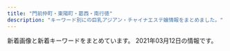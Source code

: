 ```yaml
---
title: "門前仲町・東陽町・葛西・南行徳"
description: "キーワード別にの巨乳アジアン・チャイナエステ嬢情報をまとめました。"
---
```


新着画像と新着キーワードをまとめています。
2021年03月12日の情報です。

<DmmAffiliateIns />
<KeywordTable
  shops={
    [
    {
        "url": "http://wientry.work/",
        "name": "\u30e9\u30d6\u30ea\u30fc",
        "station": "\u884c\u5fb3\u99c5",
        "img_links": [
            "http://wientry.work/uploads/210204/1-2102041454259C.jpg",
            "http://wientry.work/uploads/210204/1-210204145321421.jpg",
            "http://wientry.work/static/picture/top003.jpg",
            "http://wientry.work/static/picture/nav-003.png",
            "http://wientry.work/static/picture/tel.png",
            "http://wientry.work/uploads/210204/1-2102041451144E.jpg",
            "http://wientry.work/static/picture/nav-001.png",
            "http://wientry.work/static/picture/left.jpg",
            "http://wientry.work/static/picture/nav-004.png",
            "http://wientry.work/static/picture/right.jpg",
            "http://wientry.work/static/picture/nav-006.png",
            "http://wientry.work/static/picture/top01.png",
            "http://wientry.work/static/picture/nav-005.png",
            "http://wientry.work/static/picture/nav-002.png"
        ],
        "keywords": {
            "85": 1,
            "84": 1,
            "C": 1,
            "D": 2,
            "88": 1
        }
    },
    {
        "img_links": [
            "https://esrouge.com/staffPhoto/s20201127152815.jpg",
            "https://esrouge.com/staffPhoto/b20201127152747.jpg",
            "https://esrouge.com/staffPhoto/b20201127152815.jpg",
            "https://esrouge.com/staffPhoto/s20201127152713.jpg",
            "https://esrouge.com/uploadfiles/Image/F2816148-6C47-43CC-BE5D-9A699FA0D15C.jpeg",
            "https://esrouge.com/staffPhoto/b20201127152713.jpg",
            "https://esrouge.com/staffPhoto/s20201127152801.jpg",
            "https://esrouge.com/staffPhoto/b20201127152730.jpg",
            "https://esrouge.com/staffPhoto/s20201127152730.jpg",
            "https://esrouge.com/uploadfiles/Image/campaignEsrougeCom.jpg",
            "https://esrouge.com/staffPhoto/b20201127152801.jpg",
            "https://esrouge.com/staffPhoto/s20201127152747.jpg",
            "https://esrouge.com/images/siteName.jpg"
        ],
        "keywords": {
            "C": 2,
            "89": 4,
            "D": 12
        },
        "station": "\u897f\u845b\u897f\u99c5\u5317\u53e3",
        "name": "\u30eb\u30fc\u30b8\u30e5",
        "url": "https://esrouge.com/"
    },
    {
        "name": "\u30b0\u30ea\u30fc\u30f3",
        "station": "\u6771\u967d\u753a\u99c52\u756a\u51fa\u53e3",
        "img_links": [
            "http://green-es.info/images/2.jpg",
            "http://green-es.info/images/tp.png",
            "http://green-es.info/img/eri1.jpg",
            "http://green-es.info/images/interior_t.jpg",
            "http://green-es.info/img/risa.jpg",
            "http://green-es.info/images/tt.jpg",
            "http://green-es.info/img/eri.jpg",
            "http://green-es.info/img/yuki.jpg",
            "http://green-es.info/img/koko1.jpg",
            "http://green-es.info/img/koko.jpg",
            "http://green-es.info/img/haru1.jpg",
            "http://green-es.info/images/4.jpg",
            "http://green-es.info/img/rika.jpg",
            "http://green-es.info/images/1.jpg",
            "http://green-es.info/img/haru.jpg",
            "http://green-es.info/img/rika1.jpg",
            "http://green-es.info/images/3.jpg",
            "http://green-es.info/images/5.jpg",
            "http://green-es.info/images/interior.png",
            "http://green-es.info/images/6.jpg",
            "http://green-es.info/images/mobile.jpg",
            "http://green-es.info/img/yuki1.jpg",
            "http://green-es.info/images/news.jpg",
            "http://green-es.info/img/risa1.jpg",
            "http://green-es.info/images/rem.jpg",
            "http://green-es.info/images/staff_t.jpg"
        ],
        "keywords": {
            "92": 1,
            "86": 1,
            "85": 1,
            "87": 2,
            "89": 1
        },
        "url": "http://green-es.info/"
    },
    {
        "img_links": [
            "http://akien.work/head_1_4332_15445805847677.jpg",
            "http://akien.work/staff_7170_1544625837499078.jpg",
            "http://akien.work/ditu.jpg",
            "http://akien.work/jiejing4.jpg",
            "http://akien.work/jiejing2.jpg",
            "http://akien.work/jiejing1.jpg",
            "http://akien.work/jiejing6.jpg",
            "http://akien.work/6.jpeg",
            "http://akien.work/head_2_4332_1544580584367843.jpg",
            "http://akien.work/5.jpeg",
            "http://akien.work/fengjing2.jpg",
            "http://akien.work/jiejing3.jpg",
            "http://akien.work/staff_7559_1547886875744350.jpg",
            "http://akien.work/head_4_4332_1544580584784110.jpg",
            "http://akien.work/staff_7170_1544625837499078_1.jpg",
            "http://akien.work/jiejing5.jpg"
        ],
        "keywords": {},
        "url": "http://akien.work/",
        "station": "\u8239\u5800\u99c5\u5317\u53e3",
        "name": "\u3084\u3059\u3089\u304e"
    },
    {
        "url": "http://beautygirls-station.work/",
        "img_links": [
            "http://beautygirls-station.work/sp/img/pc.jpg",
            "http://beautygirls-station.work/img/bod.png",
            "http://beautygirls-station.work/img/sta3.jpg",
            "http://beautygirls-station.work/img/s3.jpg",
            "http://beautygirls-station.work/img/sta1.jpg",
            "http://beautygirls-station.work/sp/img/botton.jpg",
            "http://beautygirls-station.work/sp/img/t-o.jpg",
            "http://beautygirls-station.work/img/rom.png",
            "http://beautygirls-station.work/sp/img/tit.jpg",
            "http://beautygirls-station.work/sp/img/st3.jpg",
            "http://beautygirls-station.work/img/st3.jpg",
            "http://beautygirls-station.work/sp/img/p3.jpg",
            "http://beautygirls-station.work/img/s2.jpg",
            "http://beautygirls-station.work/sp/img/t-t.jpg",
            "http://beautygirls-station.work/sp/img/t-s.jpg",
            "http://beautygirls-station.work/sp/img/sys.jpg",
            "http://beautygirls-station.work/img/nos.jpg",
            "http://beautygirls-station.work/sp/img/st2.jpg",
            "http://beautygirls-station.work/img/st2.jpg",
            "http://beautygirls-station.work/img/mo.png",
            "http://beautygirls-station.work/sp/img/t-r.jpg",
            "http://beautygirls-station.work/sp/img/p1.jpg",
            "http://beautygirls-station.work/img/s1.jpg",
            "http://beautygirls-station.work/sp/img/pic.jpg",
            "http://beautygirls-station.work/img/st1.jpg",
            "http://beautygirls-station.work/sp/img/p2.jpg",
            "http://beautygirls-station.work/sp/img/add.jpg",
            "http://beautygirls-station.work/sp/img/time.jpg",
            "http://beautygirls-station.work/img/bottom.png",
            "http://beautygirls-station.work/sp/img/tel.jpg",
            "http://beautygirls-station.work/sp/img/st1.jpg",
            "http://beautygirls-station.work/sp/img/t-a.jpg",
            "http://beautygirls-station.work/sp/img/info.jpg",
            "http://beautygirls-station.work/img/sta2.jpg"
        ],
        "name": "\u7f8e\u5c11\u5973\u770b\u8b77\u30b9\u30c6\u30fc\u30b7\u30e7\u30f3",
        "keywords": {
            "87": 2,
            "86": 2,
            "E": 2,
            "85": 2,
            "D": 2,
            "C": 12
        },
        "station": "\u9580\u524d\u4ef2\u753a\u99c53\u756a\u51fa\u53e3"
    },
    {
        "name": "\u3086\u304d",
        "station": "\u5357\u884c\u5fb3\u99c5\u5317\u53e3",
        "img_links": [
            "http://yuki.jpn.cm/photos/sites/37/2020/03/2020030510331117.jpg",
            "http://yuki.jpn.cm/images/room1.jpg",
            "http://yuki.jpn.cm/photos/sites/37/2020/03/202003051033562.jpg",
            "http://yuki.jpn.cm/photos/sites/37/2020/03/2020030510342475.jpg",
            "http://yuki.jpn.cm/images/mobile.jpg",
            "http://yuki.jpn.cm/images/room4.jpg",
            "http://yuki.jpn.cm/images/s_news.jpg",
            "http://yuki.jpn.cm/images/nbj2.jpg",
            "http://yuki.jpn.cm/images/1.jpg",
            "http://yuki.jpn.cm/photos/sites/37/2020/03/2020030510334277.jpg",
            "http://yuki.jpn.cm/photos/sites/37/2020/03/2020030510332648.jpg",
            "http://yuki.jpn.cm/images/top.png",
            "http://yuki.jpn.cm/images/end.png",
            "http://yuki.jpn.cm/images/s_staff.jpg",
            "http://yuki.jpn.cm/images/room3.jpg",
            "http://yuki.jpn.cm/images/room2.jpg",
            "http://yuki.jpn.cm/photos/sites/37/2020/03/2020030510325253.jpg"
        ],
        "keywords": {
            "D": 6,
            "85": 3,
            "83": 1,
            "86": 2
        },
        "url": "http://yuki.jpn.cm/"
    },
    {
        "img_links": [
            "http://www.barbie.esthejp.com/img/pickup.jpg",
            "http://www.barbie.esthejp.com/files/010-02.jpg",
            "http://www.barbie.esthejp.com/img/btn_side_mobile.jpg",
            "http://www.barbie.esthejp.com/img/goback.jpg",
            "http://www.barbie.esthejp.com/files/002.jpg",
            "http://www.barbie.esthejp.com/files/011-02.jpg",
            "http://www.barbie.esthejp.com/files/001.jpg",
            "http://www.barbie.esthejp.com/files/010.jpg",
            "http://www.barbie.esthejp.com/files/001-02.jpg",
            "http://www.barbie.esthejp.com/img/ttl_info.png",
            "http://www.barbie.esthejp.com/img/tel.png",
            "http://www.barbie.esthejp.com/img/btn_blog.png",
            "http://www.barbie.esthejp.com/files/002-02.jpg",
            "http://www.barbie.esthejp.com/img/ttl_news.png",
            "http://www.barbie.esthejp.com/files/011.jpg"
        ],
        "name": "Barbie \uff5e\u30d0\u30fc\u30d3\u30fc\uff5e",
        "url": "http://www.barbie.esthejp.com/",
        "station": "\u9580\u524d\u4ef2\u753a\u99c54\u756a\u53e3",
        "keywords": {
            "88": 2,
            "E": 2,
            "86": 2,
            "C": 12,
            "87": 4,
            "D": 6
        }
    },
    {
        "img_links": [
            "https://static.wixstatic.com/media/0e987e_4eea8036a1684d93b818072fe6423fa4~mv2.jpg",
            "https://static.wixstatic.com/media/0e987e_1b192f7e81e74112b0226c8e6a717c8f~mv2.jpg",
            "https://static.wixstatic.com/media/41d000_8ebb7d13d81ea4139c54644b997e8076.png",
            "https://static.wixstatic.com/media/0e987e_a1b224f50322408086988edc5198b273~mv2.jpg",
            "https://static.wixstatic.com/media/0e987e_f81114d4a5824d15974d25ecb4b8bdf0~mv2.png",
            "https://static.wixstatic.com/media/0e987e_66104f110fe3427aad9bb0b8a4442826~mv2.jpg",
            "https://static.wixstatic.com/media/0e987e_04865866db29405f837253bbbb514370~mv2.jpg",
            "https://static.wixstatic.com/media/0e987e_66dae9fff67a4a7a8ae0dc9e20f796f8~mv2.png",
            "https://static.wixstatic.com/media/0e987e_1679ce0bb843404cba048e3d4a181a6c~mv2_d_2207_3225_s_2.jpg",
            "https://static.wixstatic.com/media/0e987e_cfdd0d64f4194102b1b5e79b9f13ab93~mv2_d_3225_2419_s_4_2.jpg",
            "https://static.wixstatic.com/media/1fd55af04cc9e233f6ca4e29b72ebb00.png"
        ],
        "name": "MINAEN",
        "station": "\u7be0\u5d0e\u99c5\u897f\u53e3",
        "keywords": {
            "\u4e73": 1
        },
        "url": "https://277025115.wixsite.com/mysite-1/"
    },
    {
        "station": "\u884c\u5fb3\u99c5\u5357\u53e3",
        "img_links": [
            "http://aphrodite-est.xyz/img/cg03.png",
            "http://aphrodite-est.xyz/img/stb.jpg",
            "http://aphrodite-est.xyz/img/top01.png",
            "http://aphrodite-est.xyz/img/cg08.png",
            "http://aphrodite-est.xyz/img/no.png",
            "http://aphrodite-est.xyz/img/cg06.png",
            "http://aphrodite-est.xyz/img/nav-001.png",
            "http://aphrodite-est.xyz/img/nav-006.png",
            "http://aphrodite-est.xyz/img/nav-005.png",
            "http://aphrodite-est.xyz/img/cg02.png",
            "http://aphrodite-est.xyz/img/stt.jpg",
            "http://aphrodite-est.xyz/img/nav-003.png",
            "http://aphrodite-est.xyz/img/nav-002.png",
            "http://aphrodite-est.xyz/img/cg07.png",
            "http://aphrodite-est.xyz/img/cg09.png",
            "http://aphrodite-est.xyz/img/tel.png",
            "http://aphrodite-est.xyz/img/nav-004.png"
        ],
        "url": "http://aphrodite-est.xyz/",
        "name": "\u30b3\u30b3\u30a2",
        "keywords": {
            "C": 1,
            "D": 2,
            "E": 3,
            "86": 5,
            "85": 1
        }
    },
    {
        "name": "\u96c5",
        "station": "\u6728\u5834\u99c52\u756a\u51fa\u53e3",
        "keywords": {
            "\u80f8": 2
        },
        "img_links": [
            "http://firumi.xyz/uploads/210310/1-210310101619254.jpg",
            "http://firumi.xyz/uploads/210306/1-210306102315912.jpg",
            "http://firumi.xyz/uploads/210310/1-210310101F2C2.jpg",
            "http://www.firumi.xyz/uploads/210306/1-210306102625964.jpg",
            "http://firumi.xyz/uploads/210310/1-210310101IW24.jpg",
            "http://www.firumi.xyz/uploads/210310/1-210310101301O5.jpg",
            "http://firumi.xyz/uploads/210310/1-210310101301O5.jpg",
            "http://firumi.xyz/uploads/210306/1-21030610255D60.jpg",
            "http://www.firumi.xyz/picture/head_01.png",
            "http://www.firumi.xyz/uploads/210306/1-21030610252C55.jpg",
            "http://www.firumi.xyz/uploads/210310/1-210310101QaI.jpg",
            "http://www.firumi.xyz/uploads/210310/1-210310101F2C2.jpg",
            "http://firumi.xyz/uploads/210306/1-21030610244c11.jpg",
            "http://firumi.xyz/uploads/210306/1-21030610252C55.jpg",
            "http://firumi.xyz/uploads/210310/1-21031010133W49.jpg",
            "http://firumi.xyz/uploads/210306/1-210306102412195.jpg",
            "http://www.firumi.xyz/uploads/210310/1-2103101015431A.jpg",
            "http://firumi.xyz/uploads/210310/1-210310101QaI.jpg",
            "http://firumi.xyz/uploads/210306/1-2103061023434B.jpg",
            "http://firumi.xyz/uploads/210310/1-210310101505524.jpg",
            "http://firumi.xyz/picture/1402-1.png",
            "http://www.firumi.xyz/uploads/210306/1-21030610255D60.jpg",
            "http://firumi.xyz/uploads/210306/1-210306102234243.jpg",
            "http://www.firumi.xyz/uploads/210306/1-21030610244c11.jpg",
            "http://firumi.xyz/picture/head_01.png",
            "http://firumi.xyz/uploads/210306/1-210306102H3155.jpg",
            "http://www.firumi.xyz/uploads/210306/1-210306102412195.jpg",
            "http://firumi.xyz/picture/head_03.png",
            "http://firumi.xyz/uploads/210310/1-2103101015431A.jpg",
            "http://firumi.xyz/uploads/210306/1-210306102625964.jpg",
            "http://www.firumi.xyz/uploads/210310/1-210310101IW24.jpg",
            "http://www.firumi.xyz/uploads/210310/1-210310101619254.jpg",
            "http://firumi.xyz/uploads/210310/1-2103101012262B.jpg"
        ],
        "url": "http://firumi.xyz/"
    },
    {
        "name": "\u30ef\u30f3\u30c0\u30fc\u30e9\u30f3\u30c9",
        "keywords": {
            "F": 2,
            "E": 1,
            "C": 15
        },
        "url": "https://www.es-mensesthe.info/",
        "img_links": [
            "https://static.wixstatic.com/media/96d791_909be609618b462998825515bd1ecfea~mv2.jpg",
            "https://static.wixstatic.com/media/1789f4_924b58ab79154b06a9cf2728f83f9e16~mv2.jpg",
            "https://static.wixstatic.com/media/96d791_6ff48fcff4404e948713a278d6fba4aa~mv2.jpg",
            "https://static.wixstatic.com/media/1789f4_53c48fcb6107473e973f10ac24515612~mv2.jpg",
            "https://static.wixstatic.com/media/1789f4_e147280e483f42899e4b3d5e7caf92f1~mv2.jpg",
            "https://static.wixstatic.com/media/96d791_a6a8b8544ec34c5a8f5c58828e8b0a0f~mv2.jpg",
            "https://static.wixstatic.com/media/1789f4_bb09d038921944c0a6aeab64006a7e13~mv2.jpg",
            "https://static.wixstatic.com/media/a896d9_02f0ebb1776e442eae0ce11dffc92d24.png",
            "https://static.wixstatic.com/media/1789f4_2fbb8d30cbfd49d58924ba8e468ef7f5~mv2.jpg",
            "https://static.wixstatic.com/media/96d791_f28a0b63f0e242c58274b246ca243806~mv2.png",
            "https://static.wixstatic.com/media/96d791_9f931b4f1aa848f686c4852fb4de0023~mv2.jpg",
            "https://static.wixstatic.com/media/1789f4_4944d99558644db29800079770c4728f~mv2.jpg",
            "https://static.wixstatic.com/media/96d791_777d95134fdd4e6f8fa4a6835974a07e~mv2.jpg",
            "https://static.wixstatic.com/media/96d791_1be596dd7f23490b9b0e704178290531~mv2.jpg",
            "https://static.wixstatic.com/media/1789f4_37c5ad5eac7c435bbf6465cef4458a93~mv2.jpg",
            "https://static.wixstatic.com/media/96d791_9531b0b1bbfc427f8c9fc93875698f78~mv2.jpg",
            "https://static.wixstatic.com/media/1789f4_4d79485218b045c29669c797b24682f2~mv2.jpg",
            "https://static.wixstatic.com/media/96d791_5d55c113359a4a188f4a12da11153d08~mv2.png",
            "https://static.wixstatic.com/media/96d791_319c152db4f64ca4ae7aaf3dfaa2e545~mv2.jpg",
            "https://static.wixstatic.com/media/1789f4_4191522c42df4c19a40f7066cc6e288b~mv2.jpg",
            "https://static.wixstatic.com/media/96d791_e28a35375184419e9585c2b4e12ac83e~mv2.jpg",
            "https://static.wixstatic.com/media/1789f4_1146068564354e1a8a4e7edc727710ae~mv2.jpg",
            "https://static.wixstatic.com/media/1789f4_08db416164264cc2afaf7ab008798109~mv2.jpg",
            "https://static.wixstatic.com/media/96d791_859f31dba3184d118e9eed6302e18ea1~mv2.jpg",
            "https://static.wixstatic.com/media/1789f4_b5b09432f43e4c789cf70ea4c2bcb8b4~mv2.jpg",
            "https://static.wixstatic.com/media/96d791_3eb6f202b7134ca182380be13a2eceec~mv2.png",
            "https://static.wixstatic.com/media/1789f4_9ce844cd1f0346ba9986da7e247737c1~mv2.jpg",
            "https://static.wixstatic.com/media/1789f4_87b201f67c6e4c62af73fb844a14de81~mv2.jpg",
            "https://static.wixstatic.com/media/96d791_817955bbd13f4a11abc0c6ddfbac0f82~mv2.jpg",
            "https://static.wixstatic.com/media/1789f4_b73fff4c0faa49d3b17c6f77178b82c7~mv2.jpg",
            "https://static.wixstatic.com/media/a896d9_bbced4ca1ed240d9976a39bd584760ec.png",
            "https://static.wixstatic.com/media/1789f4_eb4dabafdee7459289bbfd43f6719052~mv2.jpg",
            "https://static.wixstatic.com/media/1789f4_6339548d722e42cd9cb0bba2e089a878~mv2.jpg",
            "https://static.wixstatic.com/media/96d791_b9f10a69e3814caf9ca0fd108e450bfa~mv2.jpg",
            "https://static.wixstatic.com/media/96d791_1c10b3e5806b434e9674af60ef5ee259~mv2.jpg",
            "https://static.wixstatic.com/media/96d791_9f250e4c7aed463b8cc303d40b6fdc85~mv2.jpg",
            "https://static.wixstatic.com/media/96d791_43e018dca22747c2b765d8aa6bb4730d~mv2.jpg"
        ],
        "station": "\u897f\u845b\u897f\u99c5\u5317\u53e3"
    },
    {
        "station": "\u845b\u897f\u99c5\u535a\u7269\u9928\u53e3",
        "img_links": [
            "http://k-rlx.com/girl/00.jpg",
            "http://k-rlx.com/images/index_21.jpg",
            "http://k-rlx.com/images/index_31.jpg",
            "http://k-rlx.com/images/index_02.jpg",
            "http://k-rlx.com/images/staff_10.jpg",
            "http://k-rlx.com/images/index_20.jpg",
            "http://k-rlx.com/images/index_03.jpg",
            "http://k-rlx.com/images/index_26.jpg",
            "http://k-rlx.com/images/index_32.jpg",
            "http://k-rlx.com/girl/03.jpg",
            "http://k-rlx.com/images/index_15.jpg",
            "http://k-rlx.com/girl/02.jpg",
            "http://k-rlx.com/images/index_13.jpg",
            "http://k-rlx.com/images/index_25.jpg",
            "http://k-rlx.com/images/index_12.jpg",
            "http://k-rlx.com/girl/05.jpg",
            "http://k-rlx.com/images/info_11.jpg",
            "http://k-rlx.com/images/rec_10.jpg",
            "http://k-rlx.com/images/index_23.jpg",
            "http://k-rlx.com/images/index_27.jpg",
            "http://k-rlx.com/images/index_01.jpg",
            "http://k-rlx.com/images/index_28.jpg",
            "http://k-rlx.com/images/index_05.jpg",
            "http://k-rlx.com/images/index_24.jpg",
            "http://k-rlx.com/images/rec_11.jpg",
            "http://k-rlx.com/girl/06.jpg",
            "http://k-rlx.com/girl/01.jpg",
            "http://k-rlx.com/images/index_22.jpg",
            "http://k-rlx.com/images/sub_foot.png",
            "http://k-rlx.com/images/index_08.jpg",
            "http://k-rlx.com/images/index_30.jpg",
            "http://k-rlx.com/images/index_07.jpg",
            "http://k-rlx.com/images/index_09.jpg",
            "http://k-rlx.com/images/index_17.jpg",
            "http://k-rlx.com/images/index_10.jpg",
            "http://k-rlx.com/images/index_06.jpg",
            "http://k-rlx.com/images/info_10.jpg",
            "http://k-rlx.com/images/index_29.jpg",
            "http://k-rlx.com/images/index_14.jpg",
            "http://k-rlx.com/images/index_04.jpg",
            "http://k-rlx.com/images/index_16.jpg",
            "http://k-rlx.com/girl/04.jpg"
        ],
        "name": "\u3084\u3059\u3089\u304d",
        "url": "http://k-rlx.com/",
        "keywords": {}
    },
    {
        "station": "\u897f\u845b\u897f\u99c5\u5357\u53e3",
        "name": "CUTE GIRLS",
        "keywords": {},
        "url": "https://cg.uouono.com/",
        "img_links": []
    },
    {
        "keywords": {},
        "station": "\u7be0\u5d0e\u99c5\u5317\u53e3",
        "img_links": [],
        "url": "http://hi-msg.com/shamballa/",
        "name": "Shamballa\uff5e\u30b7\u30e3\u30f3\u30d0\u30e9"
    },
    {
        "url": "http://www.lover.iesjp.com/",
        "name": "\u6625 -\u306f\u308b-",
        "keywords": {
            "D": 18,
            "87": 18,
            "86": 6,
            "C": 6
        },
        "img_links": [
            "http://www.lover.iesjp.com/files/004.jpg",
            "http://www.lover.iesjp.com/images/sp_tit_new.png",
            "http://www.lover.iesjp.com/images/top.jpg",
            "http://www.lover.iesjp.com/files/001.jpg",
            "http://www.lover.iesjp.com/files/001-02.jpg",
            "http://www.lover.iesjp.com/files/001-03.jpg",
            "http://www.lover.iesjp.com/images/maining.jpg",
            "http://www.lover.iesjp.com/files/004-02.jpg",
            "http://www.lover.iesjp.com/files/005-03.jpg",
            "http://www.lover.iesjp.com/files/002-02.jpg",
            "http://www.lover.iesjp.com/images/sp_tit_therapist.png",
            "http://www.lover.iesjp.com/files/005-02.jpg",
            "http://www.lover.iesjp.com/files/002-03.jpg",
            "http://www.lover.iesjp.com/files/005.jpg",
            "http://www.lover.iesjp.com/images/tit_therapist.png",
            "http://www.lover.iesjp.com/files/004-03.jpg",
            "http://www.lover.iesjp.com/images/img_tel.png",
            "http://www.lover.iesjp.com/images/tit_new.png",
            "http://www.lover.iesjp.com/images/sp_top.jpg",
            "http://www.lover.iesjp.com/files/002.jpg"
        ],
        "station": "\u9580\u524d\u4ef2\u753a\u99c56\u756a\u51fa\u53e3"
    },
    {
        "img_links": [
            "http://arm-salon.com/staff/yuyu/01mb.jpg",
            "http://arm-salon.com/staff/misa/01mb.jpg",
            "http://arm-salon.com/pic/head.png",
            "http://arm-salon.com/staff/sizuka/01mb.jpg",
            "http://arm-salon.com/staff/emi/01.jpg",
            "http://arm-salon.com/staff/mika/01mb.jpg",
            "http://arm-salon.com/staff/maki/01.jpg",
            "http://arm-salon.com/staff/anna/02.jpg",
            "http://arm-salon.com/staff/yuri/01mb.jpg",
            "http://arm-salon.com/staff/mika/01.jpg",
            "http://arm-salon.com/staff/yuyu/01.jpg",
            "http://arm-salon.com/staff/sizuka/01.jpg",
            "http://arm-salon.com/staff/emi/01mb.jpg",
            "http://arm-salon.com/staff/kana/01mb.jpg",
            "http://arm-salon.com/img/ttl_mobile.png",
            "http://arm-salon.com/staff/yui/01mb.jpg",
            "http://arm-salon.com/staff/yui/01.jpg",
            "http://arm-salon.com/staff/kana/01.jpg",
            "http://arm-salon.com/pic/top.png",
            "http://arm-salon.com/staff/hana/01.jpg",
            "http://arm-salon.com/img/att.png",
            "http://arm-salon.com/staff/anna/01mb.jpg",
            "http://arm-salon.com/staff/midori/01mb.jpg",
            "http://arm-salon.com/i/files/homeimg.jpg",
            "http://arm-salon.com/staff/yuri/01.jpg",
            "http://arm-salon.com/staff/maki/01mb.jpg",
            "http://arm-salon.com/staff/anna/01.jpg",
            "http://arm-salon.com/staff/misa/01.jpg",
            "http://arm-salon.com/staff/momo/01mb.jpg",
            "http://arm-salon.com/staff/momo/01.jpg",
            "http://arm-salon.com/staff/midori/01.jpg",
            "http://arm-salon.com/img/ttl_staff.png",
            "http://arm-salon.com/staff/hana/01mb.jpg"
        ],
        "url": "http://arm-salon.com/",
        "keywords": {
            "C": 22
        },
        "name": "\u68ee\u306e\u5bb6",
        "station": "\u897f\u845b\u897f\u99c5\u5317\u53e3"
    },
    {
        "keywords": {
            "89": 3,
            "86": 1,
            "88": 2,
            "F": 1,
            "\u80f8": 1,
            "90": 7
        },
        "station": "\u6d66\u5b89\u99c5\u5317\u53e3",
        "img_links": [
            "http://lover.esnavi.work/2/uploadimg/1611986397.png",
            "http://lover.esnavi.work/interior_t.jpg",
            "http://lover.esnavi.work/2/uploadimg/1608526967.jpeg",
            "http://lover.esnavi.work/2/uploadimg/1605022914.jpeg",
            "http://lover.esnavi.work/2/uploadimg/1605023511.jpeg",
            "http://lover.esnavi.work/news.jpg",
            "http://lover.esnavi.work/2/uploadimg/1605024124.jpeg",
            "http://lover.esnavi.work/2/uploadimg/1605023370.jpeg",
            "http://lover.esnavi.work/int1.png",
            "http://lover.esnavi.work/int2.png",
            "http://lover.esnavi.work/ac2.jpg",
            "http://lover.esnavi.work/2/uploadimg/1605023910.jpeg",
            "http://lover.esnavi.work/head.jpg",
            "http://lover.esnavi.work/staff_t.jpg",
            "http://lover.esnavi.work/sys1.jpg",
            "http://lover.esnavi.work/2/uploadimg/1605023116.jpeg",
            "http://lover.esnavi.work/2/uploadimg/1605023598.jpeg",
            "http://lover.esnavi.work/2/uploadimg/1605023215.jpeg",
            "http://lover.esnavi.work/2/uploadimg/1615052463.jpeg",
            "http://lover.esnavi.work/2/uploadimg/1607932603.jpeg",
            "http://lover.esnavi.work/2/uploadimg/1610349374.jpeg"
        ],
        "url": "http://lover.esnavi.work/",
        "name": "LOVER"
    },
    {
        "keywords": {},
        "img_links": [],
        "name": "Venus -\u30f4\u30a3\u30fc\u30ca\u30b9-",
        "url": "https://es-venus.xyz/",
        "station": "\u9580\u524d\u4ef2\u753a\u99c52\u756a\u53e3"
    },
    {
        "name": "\u30bd\u30d5\u30c8\u306a\u7a7a\u9593",
        "station": "\u6728\u5834\u99c52\u756a\u51fa\u53e3",
        "keywords": {},
        "url": "http://soft-room.work/",
        "img_links": [
            "http://soft-room.work/images/rec1.jpg",
            "http://soft-room.work/sp/staff/mina.jpg",
            "http://soft-room.work/sp/images/int4.jpg",
            "http://soft-room.work/sp/images/rec2.jpg",
            "http://soft-room.work/images/sm.jpg",
            "http://soft-room.work/sp/images/int2.jpg",
            "http://soft-room.work/sp/images/sys3.jpg",
            "http://soft-room.work/sp/staff/sora.jpg",
            "http://soft-room.work/sp/img/mina1.jpg",
            "http://soft-room.work/images/news_b.jpg",
            "http://soft-room.work/staff/riri.jpg",
            "http://soft-room.work/images/tr.jpg",
            "http://soft-room.work/images/concept.jpg",
            "http://soft-room.work/images/2.jpg",
            "http://soft-room.work/sp/img/mirai1.jpg",
            "http://soft-room.work/sp/images/ta.jpg",
            "http://soft-room.work/images/7.jpg",
            "http://soft-room.work/sp/images/topgirl.jpg",
            "http://soft-room.work/sp/images/ac1.jpg",
            "http://soft-room.work/sp/img/juri1.jpg",
            "http://soft-room.work/sp/staff/rin.jpg",
            "http://soft-room.work/sp/images/interior_t.jpg",
            "http://soft-room.work/sp/staff/yui.jpg",
            "http://soft-room.work/images/ac1.jpg",
            "http://soft-room.work/sp/images/footer.jpg",
            "http://soft-room.work/sp/images/b1.jpg",
            "http://soft-room.work/staff/juri.jpg",
            "http://soft-room.work/img/rin1.jpg",
            "http://soft-room.work/sp/staff/mei.jpg",
            "http://soft-room.work/sp/img/mei1.jpg",
            "http://soft-room.work/sp/img/riri1.jpg",
            "http://soft-room.work/staff/rina.jpg",
            "http://soft-room.work/sp/img/yui1.jpg",
            "http://soft-room.work/sp/images/sys2.jpg",
            "http://soft-room.work/images/staff_t.jpg",
            "http://soft-room.work/sp/img/rin1.jpg",
            "http://soft-room.work/staff/yui.jpg",
            "http://soft-room.work/sp/staff/riri.jpg",
            "http://soft-room.work/img/sora1.jpg",
            "http://soft-room.work/sp/staff/mirai.jpg",
            "http://soft-room.work/sp/images/newsb.png",
            "http://soft-room.work/staff/rin.jpg",
            "http://soft-room.work/images/6.jpg",
            "http://soft-room.work/sp/staff/juri.jpg",
            "http://soft-room.work/images/1.jpg",
            "http://soft-room.work/images/newface.jpg",
            "http://soft-room.work/img/mei1.jpg",
            "http://soft-room.work/staff/mirai.jpg",
            "http://soft-room.work/sp/img/sora1.jpg",
            "http://soft-room.work/staff/mina.jpg",
            "http://soft-room.work/images/rec2.jpg",
            "http://soft-room.work/images/tgirl.jpg",
            "http://soft-room.work/img/riri1.jpg",
            "http://soft-room.work/sp/img/rina1.jpg",
            "http://soft-room.work/images/b1.jpg",
            "http://soft-room.work/img/yui1.jpg",
            "http://soft-room.work/img/rina1.jpg",
            "http://soft-room.work/images/head.jpg",
            "http://soft-room.work/images/sys3.jpg",
            "http://soft-room.work/img/juri1.jpg",
            "http://soft-room.work/sp/images/int1.jpg",
            "http://soft-room.work/img/mirai1.jpg",
            "http://soft-room.work/sp/images/concept.jpg",
            "http://soft-room.work/images/interior_t.jpg",
            "http://soft-room.work/sp/images/staff_t.jpg",
            "http://soft-room.work/images/12.jpg",
            "http://soft-room.work/sp/menu/top.jpg",
            "http://soft-room.work/sp/images/news.jpg",
            "http://soft-room.work/images/news_t.jpg",
            "http://soft-room.work/images/16.jpg",
            "http://soft-room.work/sp/images/int3.jpg",
            "http://soft-room.work/staff/mei.jpg",
            "http://soft-room.work/sp/menu/staff.jpg",
            "http://soft-room.work/sp/img/rina2.jpg",
            "http://soft-room.work/img/rina2.jpg",
            "http://soft-room.work/sp/staff/rina.jpg",
            "http://soft-room.work/images/4.jpg",
            "http://soft-room.work/images/sys2.jpg",
            "http://soft-room.work/sp/images/sys1.jpg",
            "http://soft-room.work/images/sys1.jpg",
            "http://soft-room.work/images/3.jpg",
            "http://soft-room.work/staff/sora.jpg",
            "http://soft-room.work/sp/images/rec1.jpg",
            "http://soft-room.work/images/11.jpg",
            "http://soft-room.work/images/int1.jpg",
            "http://soft-room.work/images/int2.jpg",
            "http://soft-room.work/sp/images/head.jpg",
            "http://soft-room.work/sp/images/tel.jpg",
            "http://soft-room.work/img/mina1.jpg"
        ]
    },
    {
        "keywords": {
            "86": 15,
            "87": 5,
            "88": 4,
            "C": 20,
            "85": 3,
            "E": 7,
            "D": 19
        },
        "station": "\u6771\u967d\u753a\u99c54\u756a\u51fa\u53e3",
        "url": "http://cuorea-massage.work/",
        "name": "\u30af\u30aa\u30ec\u30a2",
        "img_links": [
            "http://cuorea-massage.work/img/fla.jpg",
            "http://cuorea-massage.work/img/fla-2.jpg",
            "http://cuorea-massage.work/img/sta19.jpg",
            "http://cuorea-massage.work/i/img/sta19.jpg",
            "http://cuorea-massage.work/i/img/st21.jpg",
            "http://cuorea-massage.work/i/img/sta12.jpg",
            "http://cuorea-massage.work/img/st22.jpg",
            "http://cuorea-massage.work/img/sta22.jpg",
            "http://cuorea-massage.work/img/st17.jpg",
            "http://cuorea-massage.work/img/m2.jpg",
            "http://cuorea-massage.work/img/st4.jpg",
            "http://cuorea-massage.work/i/img/r3.jpg",
            "http://cuorea-massage.work/img/sta17.jpg",
            "http://cuorea-massage.work/img/sta13.jpg",
            "http://cuorea-massage.work/img/s4.jpg",
            "http://cuorea-massage.work/img/s16.jpg",
            "http://cuorea-massage.work/img/m1.jpg",
            "http://cuorea-massage.work/img/s7.jpg",
            "http://cuorea-massage.work/img/sta16.jpg",
            "http://cuorea-massage.work/img/st13.jpg",
            "http://cuorea-massage.work/img/s15.jpg",
            "http://cuorea-massage.work/img/m50.jpg",
            "http://cuorea-massage.work/img/s13.jpg",
            "http://cuorea-massage.work/img/sta4.jpg",
            "http://cuorea-massage.work/img/sta15.jpg",
            "http://cuorea-massage.work/i/img/paypay.jpg",
            "http://cuorea-massage.work/img/st21.jpg",
            "http://cuorea-massage.work/img/sta21.jpg",
            "http://cuorea-massage.work/img/botton.jpg",
            "http://cuorea-massage.work/img/sta11.jpg",
            "http://cuorea-massage.work/i/img/sta1.jpg",
            "http://cuorea-massage.work/img/st1.jpg",
            "http://cuorea-massage.work/img/s22.jpg",
            "http://cuorea-massage.work/img/s19.jpg",
            "http://cuorea-massage.work/img/st15.jpg",
            "http://cuorea-massage.work/img/st11.jpg",
            "http://cuorea-massage.work/i/img/r1.jpg",
            "http://cuorea-massage.work/i/img/sta7.jpg",
            "http://cuorea-massage.work/img/sta12.jpg",
            "http://cuorea-massage.work/img/st12.jpg",
            "http://cuorea-massage.work/img/st7.jpg",
            "http://cuorea-massage.work/i/img/nos.jpg",
            "http://cuorea-massage.work/img/m4.jpg",
            "http://cuorea-massage.work/img/credit.jpg",
            "http://cuorea-massage.work/i/img/sta4.jpg",
            "http://cuorea-massage.work/img/s11.jpg",
            "http://cuorea-massage.work/img/m6.jpg",
            "http://cuorea-massage.work/img/s21.jpg",
            "http://cuorea-massage.work/i/img/r2.jpg",
            "http://cuorea-massage.work/img/m60.jpg",
            "http://cuorea-massage.work/img/st015.jpg",
            "http://cuorea-massage.work/img/st19.jpg",
            "http://cuorea-massage.work/img/head.jpg",
            "http://cuorea-massage.work/img/s1.jpg",
            "http://cuorea-massage.work/i/img/sta11.jpg",
            "http://cuorea-massage.work/i/img/sta17.jpg",
            "http://cuorea-massage.work/img/s12.jpg",
            "http://cuorea-massage.work/img/m5.jpg",
            "http://cuorea-massage.work/i/img/sta15.jpg",
            "http://cuorea-massage.work/img/m3.jpg",
            "http://cuorea-massage.work/i/img/sta21.jpg",
            "http://cuorea-massage.work/img/m30.jpg",
            "http://cuorea-massage.work/i/img/sta22.jpg",
            "http://cuorea-massage.work/img/sta1.jpg",
            "http://cuorea-massage.work/img/m20.jpg",
            "http://cuorea-massage.work/img/nos.jpg",
            "http://cuorea-massage.work/img/st04.jpg",
            "http://cuorea-massage.work/img/st16.jpg",
            "http://cuorea-massage.work/img/sta7.jpg",
            "http://cuorea-massage.work/img/m40.jpg",
            "http://cuorea-massage.work/i/img/sta16.jpg"
        ]
    },
    {
        "name": "\u7f8e\u4eba\u30af\u30e9\u30d6",
        "img_links": [],
        "keywords": {},
        "url": "http://mireiuytrza.xyz/",
        "station": "\u845b\u897f\u99c5\u535a\u7269\u9928\u53e3"
    },
    {
        "img_links": [
            "http://honey-honey.oks.bz/photos/sites/12/2020/07/2020072713102372.jpg",
            "http://honey-honey.oks.bz/photos/sites/12/2018/06/2018062609292113.jpg",
            "http://honey-honey.oks.bz/photos/sites/12/2020/01/2020010611404957.jpg",
            "http://honey-honey.oks.bz/photos/sites/12/2020/01/2020010912552782.jpg",
            "http://honey-honey.oks.bz/photos/sites/12/2020/12/2020122317270920.jpg",
            "http://honey-honey.oks.bz/photos/sites/12/2019/09/2019092614582660.jpg",
            "http://honey-honey.oks.bz/photos/sites/12/2021/01/2021010819070927.jpg",
            "http://honey-honey.oks.bz/images/top.png",
            "http://honey-honey.oks.bz/photos/sites/12/2018/11/2018112411391860.jpg",
            "http://honey-honey.oks.bz/photos/sites/12/2018/09/2018091109422420.jpg",
            "http://honey-honey.oks.bz/photos/sites/12/2018/12/2018121114310827.jpg",
            "http://honey-honey.oks.bz/photos/sites/12/2018/10/2018100114043182.jpg",
            "http://honey-honey.oks.bz/photos/sites/12/2018/08/2018082509443047.jpg",
            "http://honey-honey.oks.bz/photos/sites/12/2018/05/2018052507565915.jpg",
            "http://honey-honey.oks.bz/photos/sites/12/2020/12/2020120213320379.jpg",
            "http://honey-honey.oks.bz/photos/sites/12/2019/03/2019031519301066.jpg",
            "http://honey-honey.oks.bz/photos/sites/12/2018/05/2018052507565947.jpg",
            "http://honey-honey.oks.bz/images/mobile.jpg",
            "http://honey-honey.oks.bz/images/room2.jpg",
            "http://honey-honey.oks.bz/photos/sites/12/2020/02/2020021813422714.jpg",
            "http://honey-honey.oks.bz/photos/sites/12/2020/12/2020122317262280.jpg",
            "http://honey-honey.oks.bz/images/room1.jpg",
            "http://honey-honey.oks.bz/images/s_staff.png",
            "http://honey-honey.oks.bz/photos/sites/12/2018/05/201805250756593.jpg",
            "http://honey-honey.oks.bz/photos/sites/12/2018/08/2018083009422342.jpg",
            "http://honey-honey.oks.bz/photos/sites/12/2019/07/2019073011000090.jpg",
            "http://honey-honey.oks.bz/photos/sites/12/2020/12/202012161830054.jpg",
            "http://honey-honey.oks.bz/photos/sites/12/2020/02/2020022712250768.jpg",
            "http://honey-honey.oks.bz/photos/sites/12/2020/01/2020012916562962.jpg",
            "http://honey-honey.oks.bz/photos/sites/12/2020/06/202006221317315.jpg",
            "http://honey-honey.oks.bz/images/s_mobile.jpg",
            "http://honey-honey.oks.bz/images/s_face.jpg",
            "http://honey-honey.oks.bz/photos/sites/12/2019/01/2019010713202685.jpg",
            "http://honey-honey.oks.bz/images/s_news.jpg",
            "http://honey-honey.oks.bz/photos/sites/12/2019/09/2019090915443421.jpg",
            "http://honey-honey.oks.bz/photos/sites/12/2020/10/2020102718213243.jpg",
            "http://honey-honey.oks.bz/images/s_link.png"
        ],
        "keywords": {
            "C": 8,
            "85": 4,
            "83": 4,
            "89": 1,
            "86": 8,
            "E": 3,
            "D": 13,
            "82": 3,
            "90": 1,
            "87": 5,
            "84": 1,
            "F": 1
        },
        "name": "Honey Honey \u30fb\u30cf\u30cb\u30fc\u30cf\u30cb\u30fc",
        "url": "http://honey-honey.oks.bz/",
        "station": "\u884c\u5fb3\u99c5\u5357\u53e3"
    },
    {
        "img_links": [
            "http://www.momiyoshi.mesthe.com/images/icon_staff.png",
            "http://www.momiyoshi.mesthe.com/images/icon_tel.png",
            "http://www.momiyoshi.mesthe.com/files/001.jpg",
            "http://www.momiyoshi.mesthe.com/images/icon_top.png",
            "http://www.momiyoshi.mesthe.com/files/013-02.jpg",
            "http://www.momiyoshi.mesthe.com/files/002.jpg",
            "http://www.momiyoshi.mesthe.com/files/003-02.jpg",
            "http://www.momiyoshi.mesthe.com/files/005.jpg",
            "http://www.momiyoshi.mesthe.com/files/011-02.jpg",
            "http://www.momiyoshi.mesthe.com/files/012.jpg",
            "http://www.momiyoshi.mesthe.com/images/mainImg_sub2.jpg",
            "http://www.momiyoshi.mesthe.com/files/001-02.jpg",
            "http://www.momiyoshi.mesthe.com/files/004-02.jpg",
            "http://www.momiyoshi.mesthe.com/files/003.jpg",
            "http://www.momiyoshi.mesthe.com/files/004.jpg",
            "http://www.momiyoshi.mesthe.com/images/icon_info.png",
            "http://www.momiyoshi.mesthe.com/files/008.jpg",
            "http://www.momiyoshi.mesthe.com/files/002-02.jpg",
            "http://www.momiyoshi.mesthe.com/images/mainImg_sub.jpg",
            "http://www.momiyoshi.mesthe.com/images/btn2.png",
            "http://www.momiyoshi.mesthe.com/files/012-02.jpg",
            "http://www.momiyoshi.mesthe.com/files/005-02.jpg",
            "http://www.momiyoshi.mesthe.com/files/013.jpg",
            "http://www.momiyoshi.mesthe.com/files/008-02.jpg",
            "http://www.momiyoshi.mesthe.com/files/011.jpg"
        ],
        "station": "\u9580\u524d\u4ef2\u753a\u99c56\u756a\u51fa\u53e3",
        "name": "momiyoshi",
        "keywords": {
            "D": 24,
            "87": 16,
            "86": 12,
            "C": 12,
            "85": 8
        },
        "url": "http://www.momiyoshi.mesthe.com/"
    },
    {
        "station": "\u9580\u524d\u4ef2\u753a\u99c51\u756a\u51fa\u53e3",
        "img_links": [
            "http://www.yeraisha.esjp.info/files/015-02.jpg",
            "http://www.yeraisha.esjp.info/images/m-top003.jpg",
            "http://www.yeraisha.esjp.info/images/foot01.jpg",
            "http://www.yeraisha.esjp.info/files/016-02.jpg",
            "http://www.yeraisha.esjp.info/files/007-03.jpg",
            "http://www.yeraisha.esjp.info/files/011.jpg",
            "http://www.yeraisha.esjp.info/images/m-top004.jpg",
            "http://www.yeraisha.esjp.info/photo_news/upimg/287876012472ea7f2e_1.jpg",
            "http://www.yeraisha.esjp.info/files/001-03.jpg",
            "http://www.yeraisha.esjp.info/photo_news/upimg/96590602a02528f39e_1.jpg",
            "http://www.yeraisha.esjp.info/photo_news/upimg/569645ff576e68a2f9_1.jpg",
            "http://www.yeraisha.esjp.info/photo_news/upimg/103916020c5436cbc3_0.jpg",
            "http://www.yeraisha.esjp.info/files/001.jpg",
            "http://www.yeraisha.esjp.info/files/015-03.jpg",
            "http://www.yeraisha.esjp.info/photo_news/upimg/657035f9ba51dd5f6b_0.jpg",
            "http://www.yeraisha.esjp.info/files/002.jpg",
            "http://www.yeraisha.esjp.info/files/002-03.jpg",
            "http://www.yeraisha.esjp.info/files/014-02.jpg",
            "http://www.yeraisha.esjp.info/files/010-02.jpg",
            "http://www.yeraisha.esjp.info/files/011-03.jpg",
            "http://www.yeraisha.esjp.info/files/003.jpg",
            "http://www.yeraisha.esjp.info/files/002-02.jpg",
            "http://www.yeraisha.esjp.info/files/014-03.jpg",
            "http://www.yeraisha.esjp.info/photo_news/upimg/708855fa23e7b29bc6_1.jpg",
            "http://www.yeraisha.esjp.info/photo_news/upimg/287805fc9ed3c6dfd5_0.jpg",
            "http://www.yeraisha.esjp.info/files/014.jpg",
            "http://www.yeraisha.esjp.info/files/015.jpg",
            "http://www.yeraisha.esjp.info/files/003-03.jpg",
            "http://www.yeraisha.esjp.info/files/016-03.jpg",
            "http://www.yeraisha.esjp.info/photo_news/upimg/470435fe983ea66714_0.jpg",
            "http://www.yeraisha.esjp.info/files/007-02.jpg",
            "http://www.yeraisha.esjp.info/images/call.png",
            "http://www.yeraisha.esjp.info/files/011-02.jpg",
            "http://www.yeraisha.esjp.info/files/016.jpg",
            "http://www.yeraisha.esjp.info/images/m-head01.jpg",
            "http://www.yeraisha.esjp.info/photo_news/upimg/103916020c5436cbc3_1.jpg",
            "http://www.yeraisha.esjp.info/files/007.jpg",
            "http://www.yeraisha.esjp.info/files/010.jpg",
            "http://www.yeraisha.esjp.info/files/003-02.jpg",
            "http://www.yeraisha.esjp.info/files/010-03.jpg",
            "http://www.yeraisha.esjp.info/photo_news/upimg/541995f8e7a123b0df_1.jpg",
            "http://www.yeraisha.esjp.info/photo_news/upimg/541995f8e7a123b0df_0.jpg",
            "http://www.yeraisha.esjp.info/files/001-02.jpg"
        ],
        "url": "http://www.yeraisha.esjp.info/",
        "keywords": {
            "D": 12,
            "88": 2,
            "87": 6,
            "86": 10,
            "C": 4
        },
        "name": "\u591c\u6765\u9999"
    },
    {
        "station": "\u9580\u524d\u4ef2\u753a\u99c56\u756a\u51fa\u53e3",
        "url": "http://massage-sweethoney.info/",
        "img_links": [
            "http://massage-sweethoney.info/img/mo.png",
            "http://massage-sweethoney.info/i/img/st8.jpg",
            "http://massage-sweethoney.info/img/st24.jpg",
            "http://massage-sweethoney.info/img/credit.jpg",
            "http://massage-sweethoney.info/img/st026.jpg",
            "http://massage-sweethoney.info/i/img/st30.jpg",
            "http://massage-sweethoney.info/img/st25.jpg",
            "http://massage-sweethoney.info/img/st28.jpg",
            "http://massage-sweethoney.info/i/img/st29.jpg",
            "http://massage-sweethoney.info/i/img/st9.jpg",
            "http://massage-sweethoney.info/img/st22.jpg",
            "http://massage-sweethoney.info/i/img/paypay.jpg",
            "http://massage-sweethoney.info/img/head.jpg",
            "http://massage-sweethoney.info/img/st10.jpg",
            "http://massage-sweethoney.info/img/st26.jpg",
            "http://massage-sweethoney.info/i/img/st16.jpg",
            "http://massage-sweethoney.info/img/st16.jpg",
            "http://massage-sweethoney.info/i/img/st20.jpg",
            "http://massage-sweethoney.info/img/st20.jpg",
            "http://massage-sweethoney.info/img/st8.jpg",
            "http://massage-sweethoney.info/img/st024.jpg",
            "http://massage-sweethoney.info/img/st23.jpg",
            "http://massage-sweethoney.info/i/img/st26.jpg",
            "http://massage-sweethoney.info/img/st27.jpg",
            "http://massage-sweethoney.info/i/img/r2.jpg",
            "http://massage-sweethoney.info/img/st29.jpg",
            "http://massage-sweethoney.info/i/img/r3.jpg",
            "http://massage-sweethoney.info/i/img/st28.jpg",
            "http://massage-sweethoney.info/i/img/r1.jpg",
            "http://massage-sweethoney.info/img/st30.jpg",
            "http://massage-sweethoney.info/i/img/cre.jpg",
            "http://massage-sweethoney.info/img/st9.jpg",
            "http://massage-sweethoney.info/i/img/r4.jpg",
            "http://massage-sweethoney.info/img/nos.jpg",
            "http://massage-sweethoney.info/img/st21.jpg",
            "http://massage-sweethoney.info/i/img/st27.jpg",
            "http://massage-sweethoney.info/img/bb.png"
        ],
        "name": "sweet honey",
        "keywords": {
            "87": 6,
            "88": 3,
            "86": 6
        }
    },
    {
        "keywords": {
            "C": 17,
            "87": 3,
            "86": 1,
            "88": 5
        },
        "img_links": [
            "http://lamar-massage.work/img/s28.png",
            "http://lamar-massage.work/img/s32.png",
            "http://lamar-massage.work/img/st30.png",
            "http://lamar-massage.work/img/st29.png",
            "http://lamar-massage.work/i/img/sta33.png",
            "http://lamar-massage.work/img/s34.jpg",
            "http://lamar-massage.work/i/img/top.jpg",
            "http://lamar-massage.work/img/sta35.jpg",
            "http://lamar-massage.work/img/st14.png",
            "http://lamar-massage.work/i/img/r2.jpg",
            "http://lamar-massage.work/i/img/r3.jpg",
            "http://lamar-massage.work/img/sta34.jpg",
            "http://lamar-massage.work/i/img/sta30.png",
            "http://lamar-massage.work/img/st31.png",
            "http://lamar-massage.work/img/sta30.png",
            "http://lamar-massage.work/i/img/sta24.png",
            "http://lamar-massage.work/img/sta33.png",
            "http://lamar-massage.work/img/st35.jpg",
            "http://lamar-massage.work/img/link-3.png",
            "http://lamar-massage.work/i/img/sm.jpg",
            "http://lamar-massage.work/img/link-1.png",
            "http://lamar-massage.work/img/sta28.png",
            "http://lamar-massage.work/img/ss35.jpg",
            "http://lamar-massage.work/img/sta32.png",
            "http://lamar-massage.work/img/s35.jpg",
            "http://lamar-massage.work/img/sta29.png",
            "http://lamar-massage.work/i/img/sta23.png",
            "http://lamar-massage.work/img/sta31.png",
            "http://lamar-massage.work/i/img/sta14.png",
            "http://lamar-massage.work/i/img/sta29.png",
            "http://lamar-massage.work/i/img/sta32.png",
            "http://lamar-massage.work/img/link-2.png",
            "http://lamar-massage.work/i/img/r4.jpg",
            "http://lamar-massage.work/img/st32.png",
            "http://lamar-massage.work/i/img/sta31.png",
            "http://lamar-massage.work/i/img/sta35.jpg",
            "http://lamar-massage.work/img/ss14.png",
            "http://lamar-massage.work/img/bottom.png",
            "http://lamar-massage.work/img/s14.png",
            "http://lamar-massage.work/img/nos.png",
            "http://lamar-massage.work/img/link-4.png",
            "http://lamar-massage.work/img/head.png",
            "http://lamar-massage.work/img/sta14.png",
            "http://lamar-massage.work/i/img/sta34.jpg",
            "http://lamar-massage.work/i/img/sta28.png",
            "http://lamar-massage.work/img/st33.png",
            "http://lamar-massage.work/img/st34.jpg",
            "http://lamar-massage.work/img/st28.png",
            "http://lamar-massage.work/img/s31.png",
            "http://lamar-massage.work/img/mo.png",
            "http://lamar-massage.work/img/s30.png"
        ],
        "name": "\u30e9\u30fb\u30e1\u30fc\u30eb",
        "station": "\u9580\u524d\u4ef2\u753a\u99c53\u756a\u53e3",
        "url": "http://lamar-massage.work/"
    },
    {
        "station": "\u897f\u845b\u897f\u99c5\u5357\u53e3",
        "url": "http://sakura-est.xyz/",
        "keywords": {
            "C": 11
        },
        "name": "\u685c",
        "img_links": [
            "http://sakura-est.xyz/images/gat.png",
            "http://sakura-est.xyz/images/r03.jpg",
            "http://eskk.sakura-est.xyz/uploads//g4.jpg",
            "http://sakura-est.xyz/images/pickt.png",
            "http://sakura-est.xyz/images/g0.jpg",
            "http://sakura-est.xyz/images/tite-staff.png",
            "http://sakura-est.xyz/images/mobile.png",
            "http://sakura-est.xyz/images/r01.jpg",
            "http://sakura-est.xyz/images/newt.png",
            "http://eskk.sakura-est.xyz/uploads//g1-225x300.jpg",
            "http://eskk.sakura-est.xyz/uploads//g5-225x300.jpg",
            "http://sakura-est.xyz/images/r04.jpg",
            "http://eskk.sakura-est.xyz/uploads//g2-225x300.jpg",
            "http://sakura-est.xyz/images/r02.jpg"
        ]
    },
    {
        "name": "\u30a2\u30ed\u30de\u30ea\u30be\u30fc\u30c8",
        "station": "\u6728\u5834\u99c52\u756a\u53e3",
        "keywords": {
            "E": 2,
            "D": 3
        },
        "url": "http://aroma-resort.xyz/",
        "img_links": [
            "http://aroma-resort.xyz/images/zi_staff.png",
            "http://aroma-resort.xyz/images/g5.jpg",
            "http://aroma-resort.xyz/images/service.png",
            "http://aroma-resort.xyz/images/s1.jpg",
            "http://aroma-resort.xyz/images/g3.jpg",
            "http://aroma-resort.xyz/images/main_bottom.png",
            "http://aroma-resort.xyz/images/g8.jpg",
            "http://aroma-resort.xyz/images/s3.jpg",
            "http://aroma-resort.xyz/images/pick.png",
            "http://aroma-resort.xyz/images/r2.jpg",
            "http://aroma-resort.xyz/images/r1.jpg",
            "http://aroma-resort.xyz/images/s2.jpg",
            "http://aroma-resort.xyz/images/s5.jpg",
            "http://aroma-resort.xyz/images/g0.jpg",
            "http://aroma-resort.xyz/images/g6.jpg",
            "http://aroma-resort.xyz/images/new1.png",
            "http://aroma-resort.xyz/images/mobile.jpg",
            "http://aroma-resort.xyz/images/yuyu.jpg",
            "http://aroma-resort.xyz/images/s4.jpg",
            "http://aroma-resort.xyz/images/r3.jpg",
            "http://aroma-resort.xyz/images/zi_massage.png",
            "http://aroma-resort.xyz/images/g7.jpg",
            "http://aroma-resort.xyz/images/tel.png",
            "http://aroma-resort.xyz/images/infotiao1.jpg",
            "http://aroma-resort.xyz/images/new3.png",
            "http://aroma-resort.xyz/images/xian.png",
            "http://aroma-resort.xyz/images/r4.jpg",
            "http://aroma-resort.xyz/images/main_top.png"
        ]
    },
    {
        "url": "http://wink.ies.fun/",
        "img_links": [
            "http://wink.ies.fun/images/top.jpg",
            "http://wink.ies.fun/photos/sites/20/2018/06/2018062606300362.jpg",
            "http://wink.ies.fun/photos/sites/20/2020/11/202011101651087.jpg",
            "http://wink.ies.fun/photos/sites/20/2018/08/201808170855313.jpg",
            "http://wink.ies.fun/photos/sites/20/2019/02/2019022617373011.jpg",
            "http://wink.ies.fun/images/pick.jpg",
            "http://wink.ies.fun/photos/sites/20/2018/06/2018062405332458.jpg",
            "http://wink.ies.fun/images/room3.jpg",
            "http://wink.ies.fun/photos/sites/20/2020/10/2020100316205587.jpg",
            "http://wink.ies.fun/photos/sites/20/2019/08/2019080917523771.jpg",
            "http://wink.ies.fun/photos/sites/20/2018/08/2018080306110738.jpg",
            "http://wink.ies.fun/photos/sites/20/2018/11/2018111613252721.jpg",
            "http://wink.ies.fun/images/room2.jpg",
            "http://wink.ies.fun/photos/sites/20/2018/06/2018062405332467.jpg",
            "http://wink.ies.fun/photos/sites/20/2018/10/2018102919483490.jpg",
            "http://wink.ies.fun/photos/sites/20/2019/06/2019061915435918.jpg",
            "http://wink.ies.fun/photos/sites/20/2018/11/2018112017095744.jpg",
            "http://wink.ies.fun/images/s_staff.png",
            "http://wink.ies.fun/photos/sites/20/2020/11/202011061146424.jpg",
            "http://wink.ies.fun/images/mobile.jpg",
            "http://wink.ies.fun/photos/sites/20/2020/09/2020092116271233.jpg",
            "http://wink.ies.fun/photos/sites/20/2018/09/201809080528318.jpg",
            "http://wink.ies.fun/photos/sites/20/2019/04/2019041515591316.jpg",
            "http://wink.ies.fun/photos/sites/20/2018/07/2018070107524796.jpg",
            "http://wink.ies.fun/photos/sites/20/2018/07/2018070207212392.jpg",
            "http://wink.ies.fun/photos/sites/20/2019/11/201911040423088.jpg",
            "http://wink.ies.fun/images/room4.jpg",
            "http://wink.ies.fun/images/line.jpg",
            "http://wink.ies.fun/images/face.jpg",
            "http://wink.ies.fun/photos/sites/20/2018/08/2018080301152319.jpg",
            "http://wink.ies.fun/images/room1.jpg"
        ],
        "keywords": {
            "87": 189,
            "85": 21,
            "C": 105,
            "86": 147,
            "83": 21,
            "F": 21,
            "D": 252,
            "88": 21,
            "E": 63,
            "84": 42
        },
        "name": "\u30a6\u30a3\u30f3\u30af",
        "station": "\u884c\u5fb3\u99c5\u5357\u53e3"
    },
    {
        "name": "You And Me",
        "keywords": {},
        "img_links": [
            "http://youandme.jpest.net/uploads//sites/19/2020/09/g2-2.jpg",
            "http://youandme.jpest.net/uploads//sites/19/2020/09/mobile.jpg",
            "http://youandme.jpest.net/uploads//sites/19/elementor/thumbs/g2-2-ovtno69oz7q40lcdvwlnl6wbrmekwwlj8lfbnt68os.jpg",
            "http://youandme.jpest.net/uploads//sites/19/2020/12/a3.jpg",
            "http://youandme.jpest.net/uploads//sites/19/2020/09/g5-1.jpg",
            "http://youandme.jpest.net/uploads//sites/19/2020/09/s_staff.png",
            "http://youandme.jpest.net/uploads//sites/19/2020/12/a1.jpg",
            "http://youandme.jpest.net/uploads//sites/19/2020/09/r4.jpg",
            "http://youandme.jpest.net/uploads//sites/19/2020/09/1.jpg",
            "http://youandme.jpest.net/uploads//sites/19/2020/09/g4-2.jpg",
            "http://youandme.jpest.net/uploads//sites/19/2020/09/g3-2.jpg",
            "http://youandme.jpest.net/uploads//sites/19/2020/12/a2.jpg",
            "http://youandme.jpest.net/uploads//sites/19/2021/02/g3.jpg",
            "http://youandme.jpest.net/uploads//sites/19/2020/09/r3.jpg",
            "http://youandme.jpest.net/uploads//sites/19/2020/09/top-3.jpg",
            "http://youandme.jpest.net/uploads//sites/19/elementor/thumbs/g3-2-ovtnoxj0herfda8sgqdu3i0ozso844lr0cceku1toc.jpg",
            "http://youandme.jpest.net/uploads//sites/19/2020/09/r2.jpg",
            "http://youandme.jpest.net/uploads//sites/19/2020/09/r1.jpg",
            "http://youandme.jpest.net/uploads//sites/19/elementor/thumbs/g5-1-ovsa7s6s06i59zgm4bkysgtdltq5bskh4h6fo0z69o.jpg",
            "http://youandme.jpest.net/uploads//sites/19/elementor/thumbs/g4-2-ovtnpx8vp44bmgswo5tnq907kfs68mjjt94utckv3w.jpg",
            "http://youandme.jpest.net/uploads//sites/19/2020/12/a4.jpg",
            "http://youandme.jpest.net/uploads//sites/19/2020/09/pick.jpg",
            "http://youandme.jpest.net/uploads//sites/19/2020/09/top1-3.jpg",
            "http://youandme.jpest.net/uploads//sites/19/2020/09/news.jpg",
            "http://youandme.jpest.net/uploads//sites/19/2020/10/1.jpg",
            "http://youandme.jpest.net/uploads//sites/19/elementor/thumbs/1-own10vfe1hff8c8ts2x3c73w1gcky7tazd16hc9jek.jpg"
        ],
        "station": "\u9580\u524d\u4ef2\u753a\u99c52\u756a\u51fa\u53e3",
        "url": "http://youandme.jpest.net/"
    },
    {
        "url": "http://iyasinote.xyz/",
        "name": "\u30ea\u30d5\u30ec\u30c3\u30b7\u30e5",
        "station": "\u6728\u5834\u99c5A4\u51fa\u53e3",
        "img_links": [
            "http://iyasinote.xyz/_src/20850011/s2.jpg",
            "http://iyasinote.xyz/_src/20272568/img20151209023726260995.jpg",
            "http://iyasinote.xyz/_src/20272583/tel.png",
            "http://iyasinote.xyz/_src/20272614/x1.png",
            "http://iyasinote.xyz/_src/23776259/wechatimg249_20180701185537417.jpg",
            "http://iyasinote.xyz/_src/20272612/sign.png",
            "http://iyasinote.xyz/_src/23776260/wechatimg249_20180701185537417.jpg",
            "http://iyasinote.xyz/_src/20272575/sign.png",
            "http://iyasinote.xyz/_src/20272599/back.png",
            "http://iyasinote.xyz/_src/20272573/b1.png",
            "http://iyasinote.xyz/_src/20272570/dscf1336.jpg",
            "http://iyasinote.xyz/_src/20272571/img20160403102850637767.jpg",
            "http://iyasinote.xyz/_src/20850006/s1.jpg",
            "http://iyasinote.xyz/_src/21196925/img20180526163006762357.jpg",
            "http://iyasinote.xyz/_src/20272642/index_08.png",
            "http://iyasinote.xyz/_src/20272581/sign.png",
            "http://iyasinote.xyz/_src/20272640/index_05.png",
            "http://iyasinote.xyz/_src/20272684/s2.jpg",
            "http://iyasinote.xyz/_src/20272585/back.png",
            "http://iyasinote.xyz/_src/20850017/s3.jpg",
            "http://iyasinote.xyz/_src/20272594/x3.png",
            "http://iyasinote.xyz/_src/20272618/x3.png",
            "http://iyasinote.xyz/_src/20272588/sign.png",
            "http://iyasinote.xyz/_src/20272623/back.png",
            "http://iyasinote.xyz/_src/20272641/index_11.png",
            "http://iyasinote.xyz/_src/20272569/_x1m6343.jpg",
            "http://iyasinote.xyz/_src/20272643/index_09.png",
            "http://iyasinote.xyz/_src/20272578/b1.png",
            "http://iyasinote.xyz/_src/20272626/sign.png",
            "http://iyasinote.xyz/_src/20272584/tel.png",
            "http://iyasinote.xyz/_src/32108882/img20190623174539069990.jpg",
            "http://iyasinote.xyz/_src/20272639/index_04.png",
            "http://iyasinote.xyz/_src/20272665/img20160204005259325917.jpg",
            "http://iyasinote.xyz/_src/20272608/back.png",
            "http://iyasinote.xyz/_src/20272631/x3.png",
            "http://iyasinote.xyz/_src/20272644/s1.jpg",
            "http://iyasinote.xyz/_src/20272683/s3.jpg",
            "http://iyasinote.xyz/_src/20272628/x1.png",
            "http://iyasinote.xyz/_src/20272567/sign.png",
            "http://iyasinote.xyz/_src/20272602/sign.png",
            "http://iyasinote.xyz/_src/20272590/x1.png",
            "http://iyasinote.xyz/_src/20272668/info1.png",
            "http://iyasinote.xyz/_src/20272636/back.png"
        ],
        "keywords": {}
    },
    {
        "station": "\u884c\u5fb3\u99c5\u5357\u53e3",
        "url": "http://gakuen.xyz.mn/",
        "name": "\u884c\u5fb3\u5b66\u5712",
        "img_links": [
            "http://gakuen.xyz.mn/photos/sites/71/2020/06/2020062110420119.jpg",
            "http://gakuen.xyz.mn/photos/sites/71/2019/11/2019111517040618.jpg",
            "http://gakuen.xyz.mn/images/info.jpg",
            "http://gakuen.xyz.mn/images/2.jpg",
            "http://gakuen.xyz.mn/images/pick.jpg",
            "http://gakuen.xyz.mn/images/info2.jpg",
            "http://gakuen.xyz.mn/images/g15.jpg",
            "http://gakuen.xyz.mn/photos/sites/71/2020/02/2020020317175855.jpg",
            "http://gakuen.xyz.mn/photos/sites/71/2020/06/2020062103465735-e1592678831205.jpeg",
            "http://gakuen.xyz.mn/images/g10.jpg",
            "http://gakuen.xyz.mn/photos/sites/71/2020/04/2020040816463188.jpg",
            "http://gakuen.xyz.mn/images/g3.jpg",
            "http://gakuen.xyz.mn/photos/sites/71/2020/02/2020022210241571.jpg",
            "http://gakuen.xyz.mn/photos/sites/71/2020/10/2020100218100763-e1601629820385.jpeg",
            "http://gakuen.xyz.mn/images/g17.jpg",
            "http://gakuen.xyz.mn/photos/sites/71/2019/12/2019121619230170.jpg",
            "http://gakuen.xyz.mn/images/top.jpg",
            "http://gakuen.xyz.mn/photos/sites/71/2020/11/2020111416130515.jpg",
            "http://gakuen.xyz.mn/photos/sites/71/2020/02/202002221023280.jpg",
            "http://gakuen.xyz.mn/images/news1.jpg",
            "http://gakuen.xyz.mn/images/g1.jpg",
            "http://gakuen.xyz.mn/photos/sites/71/2020/10/2020100218202785.jpg",
            "http://gakuen.xyz.mn/images/1.jpg",
            "http://gakuen.xyz.mn/photos/sites/71/2020/01/2020011015294716.jpg",
            "http://gakuen.xyz.mn/photos/sites/71/2020/01/2020010713385696.jpg",
            "http://gakuen.xyz.mn/photos/sites/71/2020/12/2020122014304059.jpg",
            "http://gakuen.xyz.mn/photos/sites/71/2020/11/2020112517584561.jpg",
            "http://gakuen.xyz.mn/photos/sites/71/2019/10/2019102420321841.jpg",
            "http://gakuen.xyz.mn/photos/sites/71/2019/09/2019092719211853.jpg",
            "http://gakuen.xyz.mn/photos/sites/71/2020/10/2020102412595563.jpg",
            "http://gakuen.xyz.mn/photos/sites/71/2020/03/2020030915313184.jpeg",
            "http://gakuen.xyz.mn/photos/sites/71/2020/08/2020081616440837.jpg",
            "http://gakuen.xyz.mn/photos/sites/71/2021/03/2021031218004836-e1615539723570.jpeg",
            "http://gakuen.xyz.mn/images/g7.jpg",
            "http://gakuen.xyz.mn/images/s_cosplay.jpg",
            "http://gakuen.xyz.mn/photos/sites/71/2020/02/2020022618290662.jpg",
            "http://gakuen.xyz.mn/images/staff_bj3.jpg",
            "http://gakuen.xyz.mn/photos/sites/71/2020/09/2020092819121522.jpg",
            "http://gakuen.xyz.mn/photos/sites/71/2021/02/2021021817293677-e1613636993918.jpeg",
            "http://gakuen.xyz.mn/images/g8.jpg",
            "http://gakuen.xyz.mn/photos/sites/71/2020/01/2020011015294716-e1614752978793.jpg",
            "http://gakuen.xyz.mn/images/mobile.jpg",
            "http://gakuen.xyz.mn/images/s_staff.jpg",
            "http://gakuen.xyz.mn/photos/sites/71/2020/02/2020021414323643.jpg",
            "http://gakuen.xyz.mn/photos/sites/71/2020/07/2020072818553775.jpg",
            "http://gakuen.xyz.mn/photos/sites/71/2019/09/2019092719211544.jpg",
            "http://gakuen.xyz.mn/photos/sites/71/2019/12/2019120817483319.jpg",
            "http://gakuen.xyz.mn/images/g2.jpg",
            "http://gakuen.xyz.mn/photos/sites/71/2021/01/2021011516005173.jpeg",
            "http://gakuen.xyz.mn/images/g16.jpg",
            "http://gakuen.xyz.mn/photos/sites/71/2020/03/2020032610084881.jpg",
            "http://gakuen.xyz.mn/photos/sites/71/2019/10/2019101811390877.jpg",
            "http://gakuen.xyz.mn/photos/sites/71/2019/10/2019102816572380.jpg",
            "http://gakuen.xyz.mn/images/s_link.jpg",
            "http://gakuen.xyz.mn/images/g13.jpg",
            "http://gakuen.xyz.mn/photos/sites/71/2020/01/2020010713430218.jpg",
            "http://gakuen.xyz.mn/photos/sites/71/2019/10/2019101811500268.jpg",
            "http://gakuen.xyz.mn/photos/sites/71/2020/02/2020020317060366.jpg",
            "http://gakuen.xyz.mn/photos/sites/71/2020/06/2020061015582330.jpg"
        ],
        "keywords": {
            "E": 10,
            "F": 2,
            "G": 4
        }
    },
    {
        "img_links": [
            "http://es-chinese.info/wp-content/uploads/2020/11/sayumixd2_\u526f\u672c-221x300.jpg",
            "http://es-chinese.info/wp-content/uploads/2020/11/mayixd2_\u526f\u672c-500x750.jpg",
            "http://es-chinese.info/wp-content/uploads/2020/12/haruxd1_\u526f\u672c-500x750.jpg",
            "http://es-chinese.info/wp-content/uploads/2021/02/mireyixd1_\u526f\u672c.jpg",
            "http://es-chinese.info/wp-content/uploads/2019/12/WeChat-Image_20191207140959.jpg",
            "http://es-chinese.info/wp-content/uploads/2021/01/aoyixd3_\u526f\u672c.jpg",
            "http://es-chinese.info/wp-content/uploads/2021/01/eri1_\u526f\u672c.jpg",
            "http://es-chinese.info/wp-content/uploads/2020/09/ayimixd_\u526f\u672c-1-500x750.jpg",
            "http://es-chinese.info/wp-content/uploads/2020/11/akane6_\u526f\u672c-162x300.jpg",
            "http://es-chinese.info/wp-content/uploads/2020/11/akanexd5_\u526f\u672c-218x300.jpg",
            "http://es-chinese.info/wp-content/uploads/2020/11/sayumixd3_\u526f\u672c.jpg",
            "http://es-chinese.info/wp-content/uploads/2021/02/mireyixd2_\u526f\u672c-500x750.jpg",
            "http://es-chinese.info/wp-content/uploads/2019/12/WeChat-Image_20191207141010-768x1024.jpg",
            "http://es-chinese.info/wp-content/uploads/2021/01/aoyixd3_\u526f\u672c-212x300.jpg",
            "http://es-chinese.info/wp-content/uploads/2020/01/aya4_\u526f\u672c-500x750.jpg",
            "http://es-chinese.info/wp-content/uploads/2020/11/sayumixd1_\u526f\u672c-500x750.jpg",
            "http://es-chinese.info/wp-content/uploads/2020/04/hina1_\u526f\u672c-500x750.jpg",
            "http://es-chinese.info/wp-content/uploads/2020/11/yukina1_\u526f\u672c-500x750.jpg",
            "http://es-chinese.info/wp-content/uploads/2021/02/mireyixd4_\u526f\u672c-216x300.jpg",
            "http://es-chinese.info/wp-content/uploads/2020/11/mayixd1_\u526f\u672c_\u526f\u672c-165x300.jpg",
            "http://es-chinese.info/wp-content/uploads/2020/11/mayixd2_\u526f\u672c-552x1024.jpg",
            "http://es-chinese.info/wp-content/themes/template-salon2/images/header-tel.png",
            "http://es-chinese.info/wp-content/uploads/2020/11/mayixd1_\u526f\u672c_\u526f\u672c-500x750.jpg",
            "http://es-chinese.info/wp-content/uploads/2020/11/sayumixd1_\u526f\u672c.jpg",
            "http://es-chinese.info/wp-content/uploads/2020/09/hare1_\u526f\u672c-500x750.jpg",
            "http://es-chinese.info/wp-content/uploads/2021/01/aoyixd5_\u526f\u672c-212x300.jpg",
            "http://es-chinese.info/wp-content/uploads/2020/11/yukina1_\u526f\u672c.jpg",
            "http://es-chinese.info/wp-content/uploads/2021/01/eri2_\u526f\u672c.jpg",
            "http://es-chinese.info/wp-content/uploads/2020/11/sayumixd2_\u526f\u672c.jpg",
            "http://es-chinese.info/wp-content/uploads/2020/11/mayixd2_\u526f\u672c.jpg",
            "http://es-chinese.info/wp-content/uploads/2021/01/eri2_\u526f\u672c-228x300.jpg",
            "http://es-chinese.info/wp-content/uploads/2020/12/haruxd1_\u526f\u672c-576x1024.jpg",
            "http://es-chinese.info/wp-content/uploads/2020/11/sayumixd2_\u526f\u672c-500x750.jpg",
            "http://es-chinese.info/wp-content/themes/template-salon2/images/noimg.jpg",
            "http://es-chinese.info/wp-content/uploads/2020/11/yukina2_\u526f\u672c.jpg",
            "http://es-chinese.info/wp-content/uploads/2020/11/akanexd5_\u526f\u672c-500x750.jpg",
            "http://es-chinese.info/wp-content/uploads/2020/09/ayimixd_\u526f\u672c-1-577x1024.jpg",
            "http://es-chinese.info/wp-content/uploads/2020/11/sayumixd1_\u526f\u672c-218x300.jpg",
            "http://es-chinese.info/wp-content/uploads/2020/11/yukina2_\u526f\u672c-500x750.jpg",
            "http://es-chinese.info/wp-content/uploads/2021/01/aoyixd5_\u526f\u672c-500x750.jpg",
            "http://es-chinese.info/wp-content/uploads/2019/12/WeChat-Image_20191207141003.jpg",
            "http://es-chinese.info/wp-content/uploads/2020/09/sana_\u526f\u672c-500x750.jpg",
            "http://es-chinese.info/wp-content/uploads/2020/12/haruxd1_\u526f\u672c-169x300.jpg",
            "http://es-chinese.info/wp-content/uploads/2021/01/aoyixd4_\u526f\u672c-212x300.jpg",
            "http://es-chinese.info/wp-content/uploads/2021/01/eri1_\u526f\u672c-500x750.jpg",
            "http://es-chinese.info/wp-content/uploads/2020/12/haruxd2_\u526f\u672c-169x300.jpg",
            "http://es-chinese.info/wp-content/uploads/2020/11/akanexd5_\u526f\u672c-745x1024.jpg",
            "http://es-chinese.info/wp-content/uploads/2020/11/mayixd1_\u526f\u672c_\u526f\u672c.jpg",
            "http://es-chinese.info/wp-content/uploads/2020/11/sayumixd3_\u526f\u672c-500x750.jpg",
            "http://es-chinese.info/wp-content/uploads/2021/02/mireyixd4_\u526f\u672c-500x750.jpg",
            "http://es-chinese.info/wp-content/uploads/2019/12/WeChat-Image_20191207141006-768x1024.jpg",
            "http://es-chinese.info/wp-content/uploads/2020/11/yukina1_\u526f\u672c-212x300.jpg",
            "http://es-chinese.info/wp-content/uploads/2021/01/aoyixd3_\u526f\u672c-500x750.jpg",
            "http://es-chinese.info/wp-content/uploads/2021/01/eri1_\u526f\u672c-752x1024.jpg",
            "http://es-chinese.info/wp-content/uploads/2020/09/ayimixd_\u526f\u672c-1-169x300.jpg",
            "http://es-chinese.info/wp-content/themes/template-salon2/images/bnr.jpg",
            "http://es-chinese.info/wp-content/uploads/2020/04/hina1_\u526f\u672c-570x1024.jpg",
            "http://es-chinese.info/wp-content/uploads/2020/11/yukina2_\u526f\u672c-209x300.jpg",
            "http://es-chinese.info/wp-content/uploads/2020/11/sayumixd3_\u526f\u672c-218x300.jpg",
            "http://es-chinese.info/wp-content/uploads/2021/01/aoyixd5_\u526f\u672c.jpg",
            "http://es-chinese.info/wp-content/uploads/2021/02/mireyixd2_\u526f\u672c.jpg",
            "http://es-chinese.info/wp-content/uploads/2021/02/mireyixd1_\u526f\u672c-500x750.jpg",
            "http://es-chinese.info/wp-content/uploads/2020/11/mayixd2_\u526f\u672c-162x300.jpg",
            "http://es-chinese.info/wp-content/uploads/2021/02/mireyixd4_\u526f\u672c.jpg",
            "http://es-chinese.info/wp-content/uploads/2021/02/mireyixd3_\u526f\u672c-221x300.jpg",
            "http://es-chinese.info/wp-content/uploads/2020/04/hina1_\u526f\u672c-167x300.jpg",
            "http://es-chinese.info/wp-content/themes/template-salon2/images/main1.jpg",
            "http://es-chinese.info/wp-content/uploads/2021/01/eri2_\u526f\u672c-500x750.jpg",
            "http://es-chinese.info/wp-content/uploads/2020/04/hina2_\u526f\u672c_\u526f\u672c-167x300.jpg"
        ],
        "name": "Aries \u30a2\u30ea\u30a8\u30b9",
        "url": "http://es-chinese.info/",
        "station": "\u884c\u5fb3\u99c5\u5317\u53e3",
        "keywords": {
            "E": 1,
            "F": 66,
            "\u30bb\u30af\u30b7\u30fc": 49,
            "G": 1
        }
    },
    {
        "img_links": [
            "http://fuen.iest.info/photos/sites/2/2020/07/2020072110520042.jpg",
            "http://fuen.iest.info/images/room2.jpg",
            "http://fuen.iest.info/images/themes/blue/s_link.png",
            "http://fuen.iest.info/images/themes/blue/s_zysx.png",
            "http://fuen.iest.info/images/themes/blue/s_news.png",
            "http://fuen.iest.info/images/themes/blue/line.png",
            "http://fuen.iest.info/images/room3.jpg",
            "http://fuen.iest.info/images/room1.jpg",
            "http://fuen.iest.info/photos/sites/2/2018/12/2018121714525583.jpg",
            "http://fuen.iest.info/images/themes/blue/s_ranking.png",
            "http://fuen.iest.info/images/themes/blue/s_pickup.png",
            "http://fuen.iest.info/images/themes/blue/no1.png",
            "http://fuen.iest.info/images/themes/blue/s_newface.png",
            "http://fuen.iest.info/images/room4.jpg",
            "http://fuen.iest.info/images/themes/blue/s_staff.png",
            "http://fuen.iest.info/photos/sites/2/2020/07/2020072110520164.jpg",
            "http://fuen.iest.info/photos/sites/2/2020/07/2020072110515835.jpg",
            "http://fuen.iest.info/photos/sites/2/2020/07/2020072110515940.jpg",
            "http://fuen.iest.info/images/themes/blue/mobile.jpg",
            "http://fuen.iest.info/photos/sites/2/2020/07/2020072110520047.jpg",
            "http://fuen.iest.info/images/themes/blue/no2.png",
            "http://fuen.iest.info/images/themes/blue/r3.jpg"
        ],
        "url": "http://fuen.iest.info/",
        "keywords": {
            "86": 6,
            "E": 12,
            "88": 6,
            "D": 18,
            "85": 12,
            "87": 6,
            "C": 27
        },
        "name": "\u98a8\u7e01",
        "station": "\u845b\u897f\u99c5\u897f\u53e3"
    },
    {
        "img_links": [
            "http://ran.a6.reraku.work/upload/sites/52/2021/01/2021012416160976-347x520.jpg",
            "http://ran.xyz.mn/images/room3.jpg",
            "http://ran.a6.reraku.work/upload/sites/52/2020/11/2020111115275126-347x520.jpg",
            "http://ran.a6.reraku.work/upload/sites/52/2020/10/2020103017375975-347x520.jpg",
            "http://ran.a6.reraku.work/upload/sites/52/2020/11/2020110617334212-347x520.jpg",
            "http://ran.xyz.mn/images/bj1.jpg",
            "http://ran.xyz.mn/images/room1.jpg",
            "http://ran.a6.reraku.work/upload/sites/52/2020/10/2020101719461051-347x520.jpg",
            "http://ran.a6.reraku.work/upload/sites/52/2020/12/2020121815164676-347x520.jpg",
            "http://ran.xyz.mn/images/s_link.jpg",
            "http://ran.a6.reraku.work/upload/sites/52/2020/12/2020122115255890-347x520.jpg",
            "http://ran.a6.reraku.work/upload/sites/52/2020/11/2020112114420918-347x520.jpg",
            "http://ran.xyz.mn/images/hua.jpg",
            "http://ran.a6.reraku.work/upload/sites/52/2021/01/2021010714371492-347x520.jpg",
            "http://ran.a6.reraku.work/upload/sites/52/2021/02/2021021914311282-347x520.jpg",
            "http://ran.xyz.mn/images/s_staff.jpg",
            "http://ran.a6.reraku.work/upload/sites/52/2020/12/2020120316532981-347x520.jpg",
            "http://ran.a6.reraku.work/upload/sites/52/2021/01/202101041535426-347x520.jpg",
            "http://ran.a6.reraku.work/upload/sites/52/2020/10/2020102615515749-347x520.jpg",
            "http://ran.xyz.mn/images/bj3.jpg",
            "http://ran.xyz.mn/images/s_staff1.jpg",
            "http://ran.xyz.mn/images/new.jpg",
            "http://ran.xyz.mn/images/s_news.jpg",
            "http://ran.a6.reraku.work/upload/sites/52/2020/12/2020122715392878-347x520.jpg",
            "http://ran.a6.reraku.work/upload/sites/52/2020/11/2020112617030819-347x520.jpg",
            "http://ran.a6.reraku.work/upload/sites/52/2020/10/2020101719461513-347x520.jpg",
            "http://ran.xyz.mn/images/room2.jpg",
            "http://ran.a6.reraku.work/upload/sites/52/2020/10/2020101813463033-347x520.jpg",
            "http://ran.a6.reraku.work/upload/sites/52/2021/02/2021021419355347-347x520.jpg",
            "http://ran.a6.reraku.work/upload/sites/52/2020/10/2020101719461283-347x520.jpg",
            "http://ran.xyz.mn/images/top.png",
            "http://ran.xyz.mn/images/room4.jpg",
            "http://ran.a6.reraku.work/upload/sites/52/2021/01/2021012416161240-347x520.jpg"
        ],
        "keywords": {
            "E": 60,
            "C": 20,
            "89": 20,
            "86": 100,
            "D": 300,
            "87": 100,
            "83": 20,
            "85": 100
        },
        "url": "http://ran.xyz.mn/",
        "name": "\u82b1\u6d77",
        "station": "\u845b\u897f\u99c5\u897f\u53e3"
    },
    {
        "img_links": [
            "http://sh-honeyspa.work/uploads/190311/1-1Z3111253164H.jpg",
            "http://sh-honeyspa.work/templets/default/picture/newface1.jpg",
            "http://sh-honeyspa.work/uploads/191122/1-191122161241O8.jpg",
            "http://sh-honeyspa.work/uploads/200812/1-200Q213432R35.jpg",
            "http://sh-honeyspa.work/uploads/180703/1-1PF30Z04J01.jpg",
            "http://sh-honeyspa.work/uploads/180629/1-1P629142554530.png",
            "http://sh-honeyspa.work/templets/default/picture/s_news.jpg",
            "http://sh-honeyspa.work/templets/default/picture/top1.jpg",
            "http://sh-honeyspa.work/uploads/allimg/180703/1-1PF3111J3201.png",
            "http://sh-honeyspa.work/uploads/190903/1-1ZZ3133U4960.jpg",
            "http://sh-honeyspa.work/uploads/180629/1-1P629141950141.png",
            "http://sh-honeyspa.work/uploads/200113/1-20011316422c28.jpg",
            "http://sh-honeyspa.work/templets/default/picture/staff01.jpg",
            "http://sh-honeyspa.work/uploads/191115/1-191115100214144.jpg",
            "http://sh-honeyspa.work/templets/default/picture/girl-z2.jpg",
            "http://sh-honeyspa.work/uploads/180703/1-1PF30Z200O9.jpg",
            "http://sh-honeyspa.work/uploads/191223/1-19122316264LR.jpg",
            "http://sh-honeyspa.work/uploads/210201/1-21020111123UH.jpg",
            "http://sh-honeyspa.work/uploads/201126/1-20112613341O53.jpg",
            "http://sh-honeyspa.work/uploads/190903/1-1ZZ3133G9361.jpg",
            "http://sh-honeyspa.work/uploads/181023/1-1Q0230950223S.jpg",
            "http://sh-honeyspa.work/uploads/181109/1-1Q1091511432Z.jpg",
            "http://sh-honeyspa.work/uploads/200608/1-20060P9542X63.jpg",
            "http://sh-honeyspa.work/uploads/200114/1-200114154TN60.jpg",
            "http://sh-honeyspa.work/templets/default/picture/girl-z1.jpg",
            "http://sh-honeyspa.work/uploads/allimg/180629/1-1P629115504250.png",
            "http://sh-honeyspa.work/templets/default/picture/top.jpg"
        ],
        "url": "http://sh-honeyspa.work/",
        "keywords": {
            "D": 10,
            "C": 26,
            "86": 5,
            "85": 5,
            "\u5de8\u4e73": 1,
            "\u80f8": 1,
            "\u4e73": 1
        },
        "station": "\u884c\u5fb3\u99c5",
        "name": "Honey Spa \uff5e\u30cf\u30cb\u30fc\u30b9\u30d1\uff5e"
    },
    {
        "url": "http://www.diamond.relaxjp.info/",
        "img_links": [
            "http://www.diamond.relaxjp.info/files/001.jpg",
            "http://www.diamond.relaxjp.info/images/btn2.png",
            "http://www.diamond.relaxjp.info/files/002-02.jpg",
            "http://www.diamond.relaxjp.info/images/icon_top.png",
            "http://www.diamond.relaxjp.info/files/002.jpg",
            "http://www.diamond.relaxjp.info/images/icon_info.png",
            "http://www.diamond.relaxjp.info/files/004-03.jpg",
            "http://www.diamond.relaxjp.info/files/001-02.jpg",
            "http://www.diamond.relaxjp.info/files/004.jpg",
            "http://www.diamond.relaxjp.info/files/003-03.jpg",
            "http://www.diamond.relaxjp.info/files/004-02.jpg",
            "http://www.diamond.relaxjp.info/images/mainImg_sub.jpg",
            "http://www.diamond.relaxjp.info/images/icon_tel.png",
            "http://www.diamond.relaxjp.info/images/index_sm.png",
            "http://www.diamond.relaxjp.info/images/icon_staff.png",
            "http://www.diamond.relaxjp.info/files/003.jpg",
            "http://www.diamond.relaxjp.info/files/003-02.jpg",
            "http://www.diamond.relaxjp.info/files/001-03.jpg",
            "http://www.diamond.relaxjp.info/files/002-03.jpg"
        ],
        "name": "\u30c0\u30a4\u30e4\u30e2\u30f3\u30c9",
        "station": "\u6728\u5834\u99c51\u756a\u51fa\u53e3",
        "keywords": {
            "D": 4,
            "88": 8,
            "85": 8,
            "C": 12
        }
    },
    {
        "name": "\u7f8e",
        "url": "http://hi-msg.com/mi/",
        "station": "\u884c\u5fb3\u99c5",
        "keywords": {},
        "img_links": [
            "http://hi-msg.com/mi/img/botton.jpg",
            "http://hi-msg.com/mi/img/fla-1.jpg",
            "http://hi-msg.com/mi/img/no.png",
            "http://hi-msg.com/mi/img/staff-list-top.jpg",
            "http://hi-msg.com/mi/img/p-9.jpg",
            "http://hi-msg.com/mi/img/p-2.jpg",
            "http://hi-msg.com/mi/img/p-6.jpg",
            "http://hi-msg.com/mi/img/p-5.jpg",
            "http://hi-msg.com/mi/img/p-4.jpg",
            "http://hi-msg.com/mi/img/p-7.jpg",
            "http://hi-msg.com/mi/img/p-00.jpg",
            "http://hi-msg.com/mi/img/p-8.jpg",
            "http://hi-msg.com/mi/img/s-2.jpg",
            "http://hi-msg.com/mi/img/p-1.jpg",
            "http://hi-msg.com/mi/img/fla.jpg",
            "http://hi-msg.com/mi/img/p-10.jpg",
            "http://hi-msg.com/mi/img/p-3.jpg"
        ]
    },
    {
        "keywords": {
            "C": 2,
            "D": 8,
            "86": 2,
            "87": 8
        },
        "name": "\u5973\u306e\u9999\u308a",
        "url": "http://www.onnanokaori.mensest.com/",
        "station": "\u6d66\u5b89\u99c5\u5357\u53e3",
        "img_links": [
            "http://www.onnanokaori.mensest.com/files/002.jpg",
            "http://www.onnanokaori.mensest.com/images/foot01.jpg",
            "http://www.onnanokaori.mensest.com/files/003.jpg",
            "http://www.onnanokaori.mensest.com/images/m-head01.jpg",
            "http://www.onnanokaori.mensest.com/photo_news/upimg/6377160371586c44fa_1.jpg",
            "http://www.onnanokaori.mensest.com/files/006.jpg",
            "http://www.onnanokaori.mensest.com/files/005.jpg",
            "http://www.onnanokaori.mensest.com/images/call.png",
            "http://www.onnanokaori.mensest.com/files/001.jpg",
            "http://www.onnanokaori.mensest.com/images/m-top003.jpg"
        ]
    },
    {
        "keywords": {},
        "url": "http://eurynome-est.biz/",
        "img_links": [
            "http://eurynome-est.biz/css/m-top-right03.jpg",
            "http://eurynome-est.biz/css/staff/staff01.png",
            "http://eurynome-est.biz/css/m-yejiao.jpg",
            "http://eurynome-est.biz/css/m-top-right01.jpg",
            "http://eurynome-est.biz/css/m-top-right02.jpg",
            "http://eurynome-est.biz/css/m-left.jpg",
            "http://eurynome-est.biz/images/call.png",
            "http://eurynome-est.biz/css/staff/staff03.png",
            "http://eurynome-est.biz/css/staff/staff05.png",
            "http://eurynome-est.biz/css/m-top-right04.jpg",
            "http://eurynome-est.biz/css/m-top02.jpg",
            "http://eurynome-est.biz/css/m-right.jpg",
            "http://eurynome-est.biz/css/m-head.jpg",
            "http://eurynome-est.biz/css/staff/staff02.png",
            "http://eurynome-est.biz/css/top-left01.jpg"
        ],
        "name": "YOU\uff06I",
        "station": "\u9580\u524d\u4ef2\u753a\u99c54\u756a\u51fa\u53e3"
    },
    {
        "station": "\u845b\u897f\u99c5\u5317\u53e3",
        "url": "http://www.uminoai.esjp.info/",
        "keywords": {
            "C": 12,
            "D": 4,
            "90": 2,
            "91": 2,
            "87": 2,
            "89": 8,
            "G": 4,
            "E": 6,
            "86": 2,
            "84": 2,
            "F": 2,
            "85": 8
        },
        "img_links": [
            "http://www.uminoai.esjp.info/files/005.jpg",
            "http://www.uminoai.esjp.info/files/004-02.jpg",
            "http://www.uminoai.esjp.info/img/top-img01.png",
            "http://www.uminoai.esjp.info/files/015.jpg",
            "http://www.uminoai.esjp.info/files/013.jpg",
            "http://www.uminoai.esjp.info/files/006.jpg",
            "http://www.uminoai.esjp.info/files/008-03.jpg",
            "http://www.uminoai.esjp.info/files/002-02.jpg",
            "http://www.uminoai.esjp.info/files/014-02.jpg",
            "http://www.uminoai.esjp.info/files/014-03.jpg",
            "http://www.uminoai.esjp.info/files/004-03.jpg",
            "http://www.uminoai.esjp.info/files/001-02.jpg",
            "http://www.uminoai.esjp.info/files/003.jpg",
            "http://www.uminoai.esjp.info/files/001.jpg",
            "http://www.uminoai.esjp.info/files/005-03.jpg",
            "http://www.uminoai.esjp.info/files/011.jpg",
            "http://www.uminoai.esjp.info/files/005-02.jpg",
            "http://www.uminoai.esjp.info/files/003-02.jpg",
            "http://www.uminoai.esjp.info/img/top-img02.png",
            "http://www.uminoai.esjp.info/files/012-03.jpg",
            "http://www.uminoai.esjp.info/files/008.jpg",
            "http://www.uminoai.esjp.info/img/call.png",
            "http://www.uminoai.esjp.info/files/014.jpg",
            "http://www.uminoai.esjp.info/files/015-03.jpg",
            "http://www.uminoai.esjp.info/files/008-02.jpg",
            "http://www.uminoai.esjp.info/files/010.jpg",
            "http://www.uminoai.esjp.info/files/003-03.jpg",
            "http://www.uminoai.esjp.info/files/013-03.jpg",
            "http://www.uminoai.esjp.info/files/011-03.jpg",
            "http://www.uminoai.esjp.info/files/007-02.jpg",
            "http://www.uminoai.esjp.info/files/006-03.jpg",
            "http://www.uminoai.esjp.info/files/013-02.jpg",
            "http://www.uminoai.esjp.info/files/010-03.jpg",
            "http://www.uminoai.esjp.info/files/012-02.jpg",
            "http://www.uminoai.esjp.info/files/012.jpg",
            "http://www.uminoai.esjp.info/files/007-03.jpg",
            "http://www.uminoai.esjp.info/files/004.jpg",
            "http://www.uminoai.esjp.info/photo_news/upimg/4680160065b2064ff1_0.jpg",
            "http://www.uminoai.esjp.info/files/006-02.jpg",
            "http://www.uminoai.esjp.info/files/001-03.jpg",
            "http://www.uminoai.esjp.info/files/007.jpg",
            "http://www.uminoai.esjp.info/img/tel.png",
            "http://www.uminoai.esjp.info/files/011-02.jpg",
            "http://www.uminoai.esjp.info/files/010-02.jpg",
            "http://www.uminoai.esjp.info/files/002.jpg",
            "http://www.uminoai.esjp.info/files/015-02.jpg",
            "http://www.uminoai.esjp.info/files/002-03.jpg",
            "http://www.uminoai.esjp.info/img/top-img03.png"
        ],
        "name": "\u6d77\u306e\u611b"
    },
    {
        "name": "Aegean Sea\u30fb\u30a8\u30fc\u30b2\u6d77",
        "keywords": {
            "C": 16
        },
        "station": "\u845b\u897f\u99c5\u4e2d\u592e\u53e3",
        "img_links": [
            "http://est-lux.com/img/ttl_mobile.png",
            "http://est-lux.com/staff/koko/01.jpg",
            "http://est-lux.com/staff/haruka/01.jpg",
            "http://est-lux.com/i/files/homeimg.jpg",
            "http://est-lux.com/pic/campaign.png",
            "http://est-lux.com/staff/rina/01mb.jpg",
            "http://est-lux.com/pic/head.png",
            "http://est-lux.com/img/access/address.png",
            "http://est-lux.com/staff/sakura/01.jpg",
            "http://est-lux.com/staff/aya/01mb.jpg",
            "http://est-lux.com/staff/sakura/01mb.jpg",
            "http://est-lux.com/staff/aya/01.jpg",
            "http://est-lux.com/staff/momo/01.jpg",
            "http://est-lux.com/staff/momo/01mb.jpg",
            "http://est-lux.com/staff/miharu/01mb.jpg",
            "http://est-lux.com/img/ttl_staff.png",
            "http://est-lux.com/staff/koko/01mb.jpg",
            "http://est-lux.com/staff/haruka/01mb.jpg",
            "http://est-lux.com/img/ttl_recbnr.png",
            "http://est-lux.com/staff/miharu/01.jpg",
            "http://est-lux.com/staff/rina/01.jpg"
        ],
        "url": "http://est-lux.com/"
    },
    {
        "station": "\u884c\u5fb3\u99c5\u5357\u53e3",
        "url": "http://yurichan.info/",
        "name": "\u30e6\u30ea\u3061\u3083\u3093",
        "keywords": {},
        "img_links": [
            "http://yurichan.info/picture/top22.png",
            "http://yurichan.info/uploads/201105/1-2011051P23WW.jpg",
            "http://yurichan.info/uploads/201116/1-201116132154547.jpg",
            "http://yurichan.info/uploads/201105/1-2011051P21C63.jpg",
            "http://yurichan.info/picture/photo3.png",
            "http://yurichan.info/picture/top23.png",
            "http://yurichan.info/picture/end.png",
            "http://yurichan.info/uploads/210222/1-2102220T0412K.jpg",
            "http://yurichan.info/picture/s_staff.png",
            "http://yurichan.info/html/dianna_jing/images/room2.jpg",
            "http://yurichan.info/html/dianna_jing/images/room1.jpg",
            "http://yurichan.info/uploads/210219/1-210219153SC08.jpg",
            "http://yurichan.info/html/dianna_jing/images/room3.jpg",
            "http://yurichan.info/html/dianna_jing/images/room4.jpg",
            "http://yurichan.info/uploads/201105/1-2011051P31MW.jpg",
            "http://yurichan.info/picture/s_new.png",
            "http://yurichan.info/picture/i_therapist.png"
        ]
    },
    {
        "station": "\u845b\u897f\u99c5",
        "name": "Lavender \uff5e\u30e9\u30d9\u30f3\u30c0\u30fc\uff5e",
        "keywords": {
            "\u80f8": 1
        },
        "img_links": [
            "http://lavender01.com/wp-content/uploads/2018/02/2-2-330x493.jpg",
            "http://lavender01.com/wp-content/uploads/2020/11/44.jpg",
            "http://lavender01.com/wp-content/uploads/2018/02/m_gallery.png",
            "http://lavender01.com/wp-content/uploads/2018/02/2-2.jpg",
            "http://lavender01.com/wp-content/uploads/2020/11/987.jpg",
            "http://lavender01.com/wp-content/uploads/2020/11/uam1gRClIJWQsaK1607842826_1607842842.jpg",
            "http://lavender01.com/wp-content/uploads/2018/02/5-2.jpg",
            "http://lavender01.com/wp-content/uploads/2018/02/3-2-330x493.jpg",
            "http://lavender01.com/wp-content/uploads/2018/02/1-2.jpg",
            "http://lavender01.com/wp-content/uploads/2021/02/1614162605651.jpg",
            "http://lavender01.com/wp-content/uploads/2018/02/m_therapist.png",
            "http://lavender01.com/wp-content/uploads/2018/02/6.jpg",
            "http://lavender01.com/wp-content/uploads/2018/02/5-2-330x493.jpg",
            "http://lavender01.com/wp-content/uploads/2020/10/1603652241769.jpg",
            "http://lavender01.com/wp-content/uploads/2018/02/m_top-1.png",
            "http://lavender01.com/wp-content/uploads/2019/04/1558518421316.jpg",
            "http://lavender01.com/wp-content/uploads/2020/11/1606713863690.jpg",
            "http://lavender01.com/wp-content/uploads/2020/10/231.jpg",
            "http://lavender01.com/wp-content/uploads/2020/11/33.jpg",
            "http://lavender01.com/wp-content/uploads/2018/07/321.jpg",
            "http://lavender01.com/wp-content/uploads/2018/02/1-2-330x493.jpg",
            "http://lavender01.com/wp-content/uploads/2021/02/1614162600997.jpg",
            "http://lavender01.com/wp-content/uploads/2020/11/PQTz07QdWarnUrS1607842853_1607842875.jpg",
            "http://lavender01.com/wp-content/uploads/2018/02/3-2.jpg",
            "http://lavender01.com/wp-content/plugins/wpfront-scroll-top/images/icons/103.png",
            "http://lavender01.com/wp-content/uploads/2019/04/1558518416960.jpg",
            "http://lavender01.com/wp-content/uploads/2021/02/1614162592989-1.jpg",
            "http://lavender01.com/wp-content/uploads/2018/02/4-2.jpg",
            "http://lavender01.com/wp-content/uploads/2018/02/qr.jpg",
            "http://lavender01.com/wp-content/uploads/2018/03/sys4.jpg",
            "http://lavender01.com/wp-content/uploads/2020/11/SSfYZs6CdoQYwW01606714654_1606714696.jpg",
            "http://lavender01.com/wp-content/uploads/2020/11/22258963.jpg",
            "http://lavender01.com/wp-content/uploads/2020/10/1603652229418.jpg"
        ],
        "url": "http://lavender01.com/"
    },
    {
        "name": "Royal\uff5e\u30ed\u30a4\u30e4\u30eb\uff5e",
        "station": "\u845b\u897f\u99c5\u897f\u53e3",
        "img_links": [
            "http://www.mens-royal.com/images/room1.jpg",
            "http://www.mens-royal.com/images/link/koko_200x40.png",
            "http://www.mens-royal.com/images/nbj3.jpg",
            "http://www.mens-royal.com/files/057.jpg",
            "http://www.mens-royal.com/files/071.jpg",
            "http://www.mens-royal.com/files/057-02.jpg",
            "http://www.mens-royal.com/images/girl-z1.jpg",
            "http://www.mens-royal.com/files/072.jpg",
            "http://www.mens-royal.com/images/s_mobile.png",
            "http://www.mens-royal.com/images/top02.jpg",
            "http://www.mens-royal.com/images/s_news.png",
            "http://www.mens-royal.com/files/042.jpg",
            "http://www.mens-royal.com/files/067.jpg",
            "http://www.mens-royal.com/images/s_pick.png",
            "http://www.mens-royal.com/files/067-02.jpg",
            "http://www.mens-royal.com/files/063-02.jpg",
            "http://www.mens-royal.com/files/063.jpg",
            "http://www.mens-royal.com/images/top01.jpg",
            "http://www.mens-royal.com/files/071-02.jpg",
            "http://www.mens-royal.com/images/s_link.png",
            "http://www.mens-royal.com/files/042-02.jpg",
            "http://www.mens-royal.com/images/girl-z2.jpg",
            "http://www.mens-royal.com/images/room2.jpg",
            "http://www.mens-royal.com/images/room3.jpg",
            "http://www.mens-royal.com/images/s_staff.png",
            "http://www.mens-royal.com/files/072-02.jpg",
            "http://www.mens-royal.com/images/mobile.jpg",
            "http://www.mens-royal.com/images/room4.jpg"
        ],
        "keywords": {
            "87": 2,
            "F": 4,
            "D": 2,
            "E": 4,
            "C": 16,
            "88": 8,
            "84": 2
        },
        "url": "http://www.mens-royal.com/"
    },
    {
        "keywords": {
            "89": 1,
            "87": 1,
            "C": 9,
            "88": 1,
            "90": 1
        },
        "url": "http://www.styleone.cf/sk/",
        "name": "\u723d\u5065",
        "img_links": [
            "http://www.styleone.cf/sk/wp-content/themes/800/picture/end.jpg",
            "http://www.styleone.cf/sk/wp-content/themes/800/picture/tit_news.png",
            "http://www.styleone.cf/sk/wp-content/themes/800/picture/side_mobile.png",
            "http://www.styleone.cf/sk/wp-content/themes/800/picture/tit_pick.jpg",
            "http://www.styleone.cf/sk/wp-content/themes/800/picture/tit_staff.jpg",
            "http://www.styleone.cf/sk/room/images/room3.jpg",
            "http://www.styleone.cf/sk/wp-content/themes/800/picture/pic_girl03.jpg",
            "http://www.styleone.cf/sk/room/images/room4.jpg",
            "http://www.styleone.cf/sk/wp-content/themes/800/picture/pic_girl01.jpg",
            "http://www.styleone.cf/sk/wp-content/themes/800/images/end.jpg",
            "http://www.styleone.cf/sk/wp-content/themes/800/images/bg_comend.jpg",
            "http://www.styleone.cf/sk/wp-content/themes/800/picture/rb.png",
            "http://www.styleone.cf/sk/wp-content/themes/800/picture/border-bottom.png",
            "http://www.styleone.cf/sk/room/images/room1.jpg",
            "http://www.styleone.cf/sk/wp-content/themes/800/picture/lb.png",
            "http://www.styleone.cf/sk/wp-content/themes/800/picture/girl.png",
            "http://www.styleone.cf/sk/room/images/room2.jpg",
            "http://www.styleone.cf/sk/wp-content/themes/800/picture/pic_girl04.jpg",
            "http://www.styleone.cf/sk/wp-content/themes/800/picture/top.png",
            "http://www.styleone.cf/sk/wp-content/themes/800/picture/bg_comend.jpg",
            "http://www.styleone.cf/sk/wp-content/themes/800/picture/pic_girl02.jpg",
            "http://www.styleone.cf/sk/wp-content/themes/800/images/border-bottom.png"
        ],
        "station": "\u845b\u897f\u99c5\u5357\u53e3"
    },
    {
        "img_links": [
            "http://www.pussycat.esjoho.com/images/rsubt3.png",
            "http://www.pussycat.esjoho.com/photo_news/upimg/943465c38225f78a78_0.jpg",
            "http://www.pussycat.esjoho.com/images/b-tel.png",
            "http://www.pussycat.esjoho.com/files/045-02.jpg",
            "http://www.pussycat.esjoho.com/files/024.jpg",
            "http://www.pussycat.esjoho.com/files/016-02.jpg",
            "http://www.pussycat.esjoho.com/images/esthe3.jpg",
            "http://www.pussycat.esjoho.com/files/011-02.jpg",
            "http://www.pussycat.esjoho.com/files/015-03.jpg",
            "http://www.pussycat.esjoho.com/images/m2.jpg",
            "http://www.pussycat.esjoho.com/photo_news/upimg/764145ff82dd89bbf9_0.jpg",
            "http://www.pussycat.esjoho.com/files/039-03.jpg",
            "http://www.pussycat.esjoho.com/images/rsubt5.png",
            "http://www.pussycat.esjoho.com/files/012-02.jpg",
            "http://www.pussycat.esjoho.com/photo_news/upimg/796335c3324299839a_0.jpg",
            "http://www.pussycat.esjoho.com/photo_news/upimg/877905d08471b23032_0.jpg",
            "http://www.pussycat.esjoho.com/files/022-03.jpg",
            "http://www.pussycat.esjoho.com/files/047-02.jpg",
            "http://www.pussycat.esjoho.com/photo_news/upimg/810955b1a46afe8052_0.jpg",
            "http://www.pussycat.esjoho.com/files/042-02.jpg",
            "http://www.pussycat.esjoho.com/files/024-02.jpg",
            "http://www.pussycat.esjoho.com/images/slider-img002.jpg",
            "http://www.pussycat.esjoho.com/photo_news/upimg/955745e5735b0ad897_0.jpg",
            "http://www.pussycat.esjoho.com/photo_news/upimg/442605d3f99cdb9471_0.jpg",
            "http://www.pussycat.esjoho.com/photo_news/upimg/287875b8345a0f195d_0.jpg",
            "http://www.pussycat.esjoho.com/files/042.jpg",
            "http://www.pussycat.esjoho.com/photo_news/upimg/228465ef03565baeb2_0.jpg",
            "http://www.pussycat.esjoho.com/photo_news/upimg/828135e4b6e272dcc3_0.jpg",
            "http://www.pussycat.esjoho.com/photo_news/upimg/739045f97e90e854d5_0.jpg",
            "http://www.pussycat.esjoho.com/photo_news/upimg/312165e12adadc0638_0.jpg",
            "http://www.pussycat.esjoho.com/files/014-02.jpg",
            "http://www.pussycat.esjoho.com/files/014-03.jpg",
            "http://www.pussycat.esjoho.com/photo_news/upimg/267825fe2ffc12c39d_1.jpg",
            "http://www.pussycat.esjoho.com/files/021-03.jpg",
            "http://www.pussycat.esjoho.com/images/rsubt7.png",
            "http://www.pussycat.esjoho.com/files/015.jpg",
            "http://www.pussycat.esjoho.com/images/rsubt4.png",
            "http://www.pussycat.esjoho.com/files/010-02.jpg",
            "http://www.pussycat.esjoho.com/photo_news/upimg/738215f5076539165d_0.jpg",
            "http://www.pussycat.esjoho.com/images/slider-img001.jpg",
            "http://www.pussycat.esjoho.com/photo_news/upimg/698295d75fbe2cd885_0.jpg",
            "http://www.pussycat.esjoho.com/photo_news/upimg/819355b87bfb3e4692_0.jpg",
            "http://www.pussycat.esjoho.com/files/012.jpg",
            "http://www.pussycat.esjoho.com/files/028-02.jpg",
            "http://www.pussycat.esjoho.com/files/010.jpg",
            "http://www.pussycat.esjoho.com/photo_news/upimg/759985c3c5c332d36e_0.jpg",
            "http://www.pussycat.esjoho.com/files/010-03.jpg",
            "http://www.pussycat.esjoho.com/files/028.jpg",
            "http://www.pussycat.esjoho.com/photo_news/upimg/556035b3207e240b54_0.jpg",
            "http://www.pussycat.esjoho.com/files/021-02.jpg",
            "http://www.pussycat.esjoho.com/files/016-03.jpg",
            "http://www.pussycat.esjoho.com/files/013.jpg",
            "http://www.pussycat.esjoho.com/files/024-03.jpg",
            "http://www.pussycat.esjoho.com/photo_news/upimg/890295b1f7ebb0b15a_1.jpg",
            "http://www.pussycat.esjoho.com/files/012-03.jpg",
            "http://www.pussycat.esjoho.com/photo_news/upimg/440565e16a8a498ba0_0.jpg",
            "http://www.pussycat.esjoho.com/photo_news/upimg/955745e5735b0ad897_1.jpg",
            "http://www.pussycat.esjoho.com/files/045-03.jpg",
            "http://www.pussycat.esjoho.com/images/rsubt1.png",
            "http://www.pussycat.esjoho.com/files/015-02.jpg",
            "http://www.pussycat.esjoho.com/photo_news/upimg/267825fe2ffc12c39d_0.jpg",
            "http://www.pussycat.esjoho.com/files/018.jpg",
            "http://www.pussycat.esjoho.com/files/022.jpg",
            "http://www.pussycat.esjoho.com/files/011-03.jpg",
            "http://www.pussycat.esjoho.com/files/047.jpg",
            "http://www.pussycat.esjoho.com/photo_news/upimg/831555c0f56a6077d2_0.jpg",
            "http://www.pussycat.esjoho.com/files/038-03.jpg",
            "http://www.pussycat.esjoho.com/files/028-03.jpg",
            "http://www.pussycat.esjoho.com/files/013-03.jpg",
            "http://www.pussycat.esjoho.com/files/041-02.jpg",
            "http://www.pussycat.esjoho.com/photo_news/upimg/793885bb1ce8539488_0.jpg",
            "http://www.pussycat.esjoho.com/files/041-03.jpg",
            "http://www.pussycat.esjoho.com/photo_news/upimg/924275fc7211843872_0.jpg",
            "http://www.pussycat.esjoho.com/images/m1.jpg",
            "http://www.pussycat.esjoho.com/photo_news/upimg/831555c0f56a6077d2_1.jpg",
            "http://www.pussycat.esjoho.com/files/014.jpg",
            "http://www.pussycat.esjoho.com/images/esthe2.jpg",
            "http://www.pussycat.esjoho.com/files/022-02.jpg",
            "http://www.pussycat.esjoho.com/photo_news/upimg/787045c8b54142c99d_0.jpg",
            "http://www.pussycat.esjoho.com/files/018-03.jpg",
            "http://www.pussycat.esjoho.com/images/rsubt2.png",
            "http://www.pussycat.esjoho.com/photo_news/upimg/336315ba0d3aaaff3b_0.jpg",
            "http://www.pussycat.esjoho.com/files/011.jpg",
            "http://www.pussycat.esjoho.com/images/b-online.png",
            "http://www.pussycat.esjoho.com/photo_news/upimg/527315e31414915ded_1.jpg",
            "http://www.pussycat.esjoho.com/photo_news/upimg/194565b4308eccaf74_0.jpg",
            "http://www.pussycat.esjoho.com/images/rsubt6.png",
            "http://www.pussycat.esjoho.com/files/018-02.jpg",
            "http://www.pussycat.esjoho.com/images/m6.jpg",
            "http://www.pussycat.esjoho.com/photo_news/upimg/904465b6c0c62502fb_0.jpg",
            "http://www.pussycat.esjoho.com/images/m3.jpg",
            "http://www.pussycat.esjoho.com/photo_news/upimg/698175c8b541154864_0.jpg",
            "http://www.pussycat.esjoho.com/photo_news/upimg/920375fd9d44baad7f_0.jpg",
            "http://www.pussycat.esjoho.com/photo_news/upimg/510715f1e53af03bef_0.jpg",
            "http://www.pussycat.esjoho.com/files/045.jpg",
            "http://www.pussycat.esjoho.com/files/021.jpg",
            "http://www.pussycat.esjoho.com/files/013-02.jpg",
            "http://www.pussycat.esjoho.com/photo_news/upimg/539325db2737770376_0.jpg",
            "http://www.pussycat.esjoho.com/files/016.jpg",
            "http://www.pussycat.esjoho.com/files/038.jpg",
            "http://www.pussycat.esjoho.com/photo_news/upimg/527315e31414915ded_0.jpg",
            "http://www.pussycat.esjoho.com/images/m4.jpg",
            "http://www.pussycat.esjoho.com/files/039.jpg",
            "http://www.pussycat.esjoho.com/files/038-02.jpg",
            "http://www.pussycat.esjoho.com/photo_news/upimg/646585db681550282a_0.jpg",
            "http://www.pussycat.esjoho.com/images/tel2.png",
            "http://www.pussycat.esjoho.com/files/041.jpg",
            "http://www.pussycat.esjoho.com/files/047-03.jpg",
            "http://www.pussycat.esjoho.com/files/042-03.jpg",
            "http://www.pussycat.esjoho.com/files/039-02.jpg",
            "http://www.pussycat.esjoho.com/images/esthe1.jpg"
        ],
        "name": "Pussy Cat",
        "station": "\u884c\u5fb3\u99c5",
        "keywords": {
            "85": 37,
            "C": 51,
            "D": 68,
            "87": 21,
            "86": 46,
            "E": 7,
            "84": 7,
            "88": 15,
            "82": 8
        },
        "url": "http://www.pussycat.esjoho.com/"
    },
    {
        "station": "\u897f\u845b\u897f\u99c5\u5317\u53e3",
        "img_links": [],
        "name": "\u30b9\u30a4\u30fc\u30c8\u30cf\u30fc\u30c8",
        "keywords": {},
        "url": "http://k-este.info/"
    },
    {
        "keywords": {
            "87": 4,
            "88": 2,
            "86": 2,
            "C": 2,
            "D": 6
        },
        "name": "Best Love",
        "station": "\u9580\u524d\u4ef2\u753a\u99c54\u756a\u53e3",
        "url": "http://www.bestlove.esjp.info/",
        "img_links": [
            "http://www.bestlove.esjp.info/images/call.png",
            "http://www.bestlove.esjp.info/files/001.jpg",
            "http://www.bestlove.esjp.info/images/m-yejiao.jpg",
            "http://www.bestlove.esjp.info/files/004.jpg",
            "http://www.bestlove.esjp.info/images/m-top03.jpg",
            "http://www.bestlove.esjp.info/images/m-top-right04.jpg",
            "http://www.bestlove.esjp.info/files/002.jpg",
            "http://www.bestlove.esjp.info/photo_news/upimg/61950600fc59c3ddfa_1.jpg",
            "http://www.bestlove.esjp.info/photo_news/upimg/65783603359bb2417b_1.jpg",
            "http://www.bestlove.esjp.info/images/m-head.jpg",
            "http://www.bestlove.esjp.info/images/m-left.jpg",
            "http://www.bestlove.esjp.info/images/m-top-right01.jpg",
            "http://www.bestlove.esjp.info/photo_news/upimg/65783603359bb2417b_0.jpg",
            "http://www.bestlove.esjp.info/photo_news/upimg/61950600fc59c3ddfa_0.jpg",
            "http://www.bestlove.esjp.info/images/m-top-right03.jpg",
            "http://www.bestlove.esjp.info/images/top-left01.jpg",
            "http://www.bestlove.esjp.info/images/m-top-right02.jpg",
            "http://www.bestlove.esjp.info/files/003.jpg",
            "http://www.bestlove.esjp.info/images/m-right.jpg",
            "http://www.bestlove.esjp.info/images/m-top02.jpg"
        ]
    },
    {
        "keywords": {
            "83": 6,
            "88": 6,
            "D": 18,
            "85": 12,
            "E": 12,
            "C": 12,
            "87": 6
        },
        "name": "Loves \u30e9\u30d0\u30fc\u30ba",
        "url": "https://chokoi.tyo.cm/",
        "img_links": [
            "https://chokoi.tyo.cm/photos/sites/79/2021/03/2021030906125613.jpg",
            "https://chokoi.tyo.cm/images/card.png",
            "https://chokoi.tyo.cm/images/img_service01.jpg",
            "https://chokoi.tyo.cm/images/img_service03.jpg",
            "https://chokoi.tyo.cm/photos/sites/79/2021/03/2021030906125324.jpg",
            "https://chokoi.tyo.cm/images/link_nav05.jpg",
            "https://chokoi.tyo.cm/images/room4.jpg",
            "https://chokoi.tyo.cm/images/re.png",
            "https://chokoi.tyo.cm/images/link_nav01.jpg",
            "https://chokoi.tyo.cm/images/sp_nav03.png",
            "https://chokoi.tyo.cm/images/top.png",
            "https://chokoi.tyo.cm/images/sp_tit_news.png",
            "https://chokoi.tyo.cm/photos/sites/79/2021/03/2021030906125267.jpg",
            "https://chokoi.tyo.cm/photos/sites/79/2021/03/2021030906125066.jpg",
            "https://chokoi.tyo.cm/images/room3.jpg",
            "https://chokoi.tyo.cm/images/room1.jpg",
            "https://chokoi.tyo.cm/photos/sites/79/2021/03/202103090612546.jpg",
            "https://chokoi.tyo.cm/images/link_nav02.jpg",
            "https://chokoi.tyo.cm/images/sp_nav01.png",
            "https://chokoi.tyo.cm/images/link_nav06.jpg",
            "https://chokoi.tyo.cm/images/end.png",
            "https://chokoi.tyo.cm/images/link_nav04.jpg",
            "https://chokoi.tyo.cm/images/sp_top.jpg",
            "https://chokoi.tyo.cm/images/sp_tit_staff.png",
            "https://chokoi.tyo.cm/images/img_service02.jpg",
            "https://chokoi.tyo.cm/images/room2.jpg",
            "https://chokoi.tyo.cm/images/sp_nav02.png",
            "https://chokoi.tyo.cm/images/sp_end.jpg",
            "https://chokoi.tyo.cm/images/link_nav03.jpg"
        ],
        "station": "\u6728\u5834\u99c54b\u51fa\u53e3"
    },
    {
        "url": "http://blue-est.xyz/",
        "img_links": [
            "http://blue-est.xyz/images/ggg.jpg",
            "http://blue-est.xyz/images/my.jpg",
            "http://blue-est.xyz/images/g7.jpg",
            "http://blue-est.xyz/images/gat.png",
            "http://blue-est.xyz/images/na.jpg",
            "http://blue-est.xyz/images/mm.jpg",
            "http://blue-est.xyz/images/r01.jpg",
            "http://blue-est.xyz/images/lili.jpg",
            "http://blue-est.xyz/images/lisa.jpg",
            "http://blue-est.xyz/images/lie.jpg",
            "http://blue-est.xyz/images/momo.jpg",
            "http://blue-est.xyz/images/tite-staff.png",
            "http://blue-est.xyz/images/saki.jpg",
            "http://blue-est.xyz/images/mobile.png",
            "http://blue-est.xyz/images/ayi.jpg",
            "http://blue-est.xyz/images/nnm.jpg",
            "http://blue-est.xyz/images/sr.jpg",
            "http://blue-est.xyz/images/mimi.jpg",
            "http://blue-est.xyz/images/aya.jpg",
            "http://blue-est.xyz/images/ayk.jpg",
            "http://blue-est.xyz/images/g31.jpg",
            "http://blue-est.xyz/images/g9.jpg",
            "http://blue-est.xyz/images/r02.jpg",
            "http://blue-est.xyz/images/h2.jpg",
            "http://blue-est.xyz/images/newt.png",
            "http://blue-est.xyz/images/mina.jpg",
            "http://blue-est.xyz/images/pickt.png",
            "http://blue-est.xyz/images/g6.jpg",
            "http://blue-est.xyz/images/g1.jpg",
            "http://blue-est.xyz/images/y.jpg",
            "http://blue-est.xyz/images/g5.jpg",
            "http://blue-est.xyz/images/h1.jpg",
            "http://blue-est.xyz/images/g8.jpg",
            "http://blue-est.xyz/images/g4.jpg",
            "http://blue-est.xyz/images/laki.jpg",
            "http://blue-est.xyz/images/runa.jpg",
            "http://blue-est.xyz/images/top.png",
            "http://blue-est.xyz/images/hana.jpg",
            "http://blue-est.xyz/images/moe.jpg",
            "http://blue-est.xyz/images/miyu.jpg",
            "http://blue-est.xyz/images/kaori.jpg",
            "http://blue-est.xyz/images/g18.jpg",
            "http://blue-est.xyz/images/nana.jpg",
            "http://blue-est.xyz/images/g0.jpg"
        ],
        "name": "Angel Islands",
        "station": "\u884c\u5fb3\u99c5",
        "keywords": {
            "C": 7,
            "85": 1,
            "E": 1
        }
    },
    {
        "station": "\u6771\u967d\u753a\u99c51\u756a\u51fa\u53e3",
        "url": "http://www.nuku-mori.xyz/",
        "img_links": [
            "http://www.nuku-mori.xyz/images/index-take_06.jpg",
            "http://www.nuku-mori.xyz/images/index-take_07.jpg",
            "http://www.nuku-mori.xyz/images/index-take_02.jpg",
            "http://www.nuku-mori.xyz/images/nav/index-t_staff.jpg",
            "http://www.nuku-mori.xyz/images/index-take_21.jpg",
            "http://www.nuku-mori.xyz/pad/off2.jpg",
            "http://www.nuku-mori.xyz/images/index-take_12.jpg",
            "http://www.nuku-mori.xyz/images/nav/c-nav-sys.jpg",
            "http://www.nuku-mori.xyz/images/staff/2/mika.jpg",
            "http://www.nuku-mori.xyz/images/staff/2/yuki2.jpg",
            "http://www.nuku-mori.xyz/images/sys.jpg",
            "http://www.nuku-mori.xyz/images/nav/c-nav-info.jpg",
            "http://www.nuku-mori.xyz/images/index-take_13.jpg",
            "http://www.nuku-mori.xyz/images/index-take_09.jpg",
            "http://www.nuku-mori.xyz/images/staff/2/nana.jpg",
            "http://www.nuku-mori.xyz/images/staff/2/ami.jpg",
            "http://www.nuku-mori.xyz/images/index-take_17.jpg",
            "http://www.nuku-mori.xyz/images/staff/2/yuna.jpg"
        ],
        "name": "\u6e29\u3082\u308a",
        "keywords": {
            "C": 6
        }
    },
    {
        "name": "\u30aa\u30ea\u30aa\u30f3",
        "img_links": [
            "http://www.es-orion.click/img/urara1.jpg",
            "http://www.es-orion.click/img/mayu1.jpg",
            "http://www.es-orion.click/img/miwa.jpg",
            "http://www.es-orion.click/img/suzu1.jpg",
            "http://www.es-orion.click/img/hikari.jpg",
            "http://www.es-orion.click/images/int2.jpg",
            "http://www.es-orion.click/img/natu1.jpg",
            "http://www.es-orion.click/images/news.jpg",
            "http://www.es-orion.click/img/mayu.jpg",
            "http://www.es-orion.click/img/serina1.jpg",
            "http://www.es-orion.click/img/sayaka2.jpg",
            "http://www.es-orion.click/img/momoko.jpg",
            "http://www.es-orion.click/img/kaori.jpg",
            "http://www.es-orion.click/images/interior_t.jpg",
            "http://www.es-orion.click/img/rin.jpg",
            "http://www.es-orion.click/img/emili.jpg",
            "http://www.es-orion.click/images/head.jpg",
            "http://www.es-orion.click/img/naomi1.jpg",
            "http://www.es-orion.click/images/1.jpg",
            "http://www.es-orion.click/img/ami1.jpg",
            "http://www.es-orion.click/images/rem.jpg",
            "http://www.es-orion.click/img/runa1.jpg",
            "http://www.es-orion.click/images/info.jpg",
            "http://www.es-orion.click/images/mobile.jpg",
            "http://www.es-orion.click/img/serina.jpg",
            "http://www.es-orion.click/img/sayaka.jpg",
            "http://www.es-orion.click/images/2.jpg",
            "http://www.es-orion.click/img/urara.jpg",
            "http://www.es-orion.click/images/int1.jpg",
            "http://www.es-orion.click/img/momoko1.jpg",
            "http://www.es-orion.click/img/kaori1.jpg",
            "http://www.es-orion.click/img/ami.jpg",
            "http://www.es-orion.click/img/hikari1.jpg",
            "http://www.es-orion.click/img/erin1.jpg",
            "http://www.es-orion.click/img/emili1.jpg",
            "http://www.es-orion.click/img/runa.jpg",
            "http://www.es-orion.click/images/ta.jpg",
            "http://www.es-orion.click/img/yuyu1.jpg",
            "http://www.es-orion.click/images/tel.jpg",
            "http://www.es-orion.click/images/ac1.jpg",
            "http://www.es-orion.click/img/sayaka1.jpg",
            "http://www.es-orion.click/images/4.jpg",
            "http://www.es-orion.click/img/naomi.jpg",
            "http://www.es-orion.click/img/erin.jpg",
            "http://www.es-orion.click/img/yuyu.jpg",
            "http://www.es-orion.click/images/3.jpg",
            "http://www.es-orion.click/img/suzu.jpg",
            "http://www.es-orion.click/images/staff_t.jpg",
            "http://www.es-orion.click/images/sys1.jpg",
            "http://www.es-orion.click/images/line.png",
            "http://www.es-orion.click/img/miwa1.jpg",
            "http://www.es-orion.click/img/rin1.jpg",
            "http://www.es-orion.click/img/natu.jpg"
        ],
        "keywords": {},
        "station": "\u9580\u524d\u4ef2\u753a\u99c55\u756a\u51fa\u53e3",
        "url": "http://www.es-orion.click/"
    },
    {
        "img_links": [
            "http://sanand.xyz.mn/images/mobile.jpg",
            "http://sanand.xyz.mn/images/s_news.jpg",
            "http://sanand.xyz.mn/photos/sites/90/2020/03/2020031206204519.jpg",
            "http://sanand.xyz.mn/images/s_staff.jpg",
            "http://sanand.xyz.mn/photos/sites/90/2020/05/2020053110211696.jpg",
            "http://sanand.xyz.mn/images/s2.jpg",
            "http://sanand.xyz.mn/photos/sites/90/2020/01/2020011101185841.jpg",
            "http://sanand.xyz.mn/photos/sites/90/2020/01/2020010108004539.jpg",
            "http://sanand.xyz.mn/photos/sites/90/2019/12/2019121604305596.jpg",
            "http://sanand.xyz.mn/photos/sites/90/2020/01/2020012107105138.jpg",
            "http://sanand.xyz.mn/images/s_face.jpg",
            "http://sanand.xyz.mn/images/xin.jpg",
            "http://sanand.xyz.mn/images/s_pick.jpg",
            "http://sanand.xyz.mn/photos/sites/90/2020/03/2020031401200395.jpg",
            "http://sanand.xyz.mn/photos/sites/90/2020/01/202001020833354.jpg",
            "http://sanand.xyz.mn/photos/sites/90/2019/11/2019111403181636.jpg",
            "http://sanand.xyz.mn/images/s_link.jpg",
            "http://sanand.xyz.mn/photos/sites/90/2020/05/202005060119462.jpg",
            "http://sanand.xyz.mn/photos/sites/90/2020/01/2020011501300273.jpg",
            "http://sanand.xyz.mn/photos/sites/90/2019/11/2019112704233985.jpg",
            "http://sanand.xyz.mn/photos/sites/90/2020/05/2020050601194464.jpg",
            "http://sanand.xyz.mn/photos/sites/90/2020/07/202007040128087.jpg",
            "http://sanand.xyz.mn/photos/sites/90/2019/11/2019112704234232.jpg",
            "http://sanand.xyz.mn/photos/sites/90/2019/11/2019111403182365.jpg",
            "http://sanand.xyz.mn/images/s1.jpg",
            "http://sanand.xyz.mn/images/top.png"
        ],
        "name": "SANAND\u30fb\u30b5\u30ca\u30f3\u30c9",
        "keywords": {
            "88": 45,
            "C": 77,
            "D": 540,
            "84": 45,
            "85": 270,
            "86": 90,
            "E": 90,
            "90": 45,
            "82": 45,
            "83": 135
        },
        "url": "http://sanand.xyz.mn/",
        "station": "\u884c\u5fb3\u99c5\u5357\u53e3"
    },
    {
        "station": "\u9580\u524d\u4ef2\u753a\u99c52\u756a\u51fa\u53e3",
        "name": "Lucky",
        "url": "http://rlx-aroma.com/",
        "keywords": {
            "C": 33
        },
        "img_links": [
            "http://rlx-aroma.com/staff/yuyu/01mb.jpg",
            "http://rlx-aroma.com/staff/sizuka/02.jpg",
            "http://rlx-aroma.com/staff/ai/02.jpg",
            "http://rlx-aroma.com/staff/ayaka/02.jpg",
            "http://rlx-aroma.com/staff/ruru/01.jpg",
            "http://rlx-aroma.com/staff/lala/01.jpg",
            "http://rlx-aroma.com/img/profsub2.png",
            "http://rlx-aroma.com/staff/kaori/02.jpg",
            "http://rlx-aroma.com/staff/hina/03.jpg",
            "http://rlx-aroma.com/staff/hina/01.jpg",
            "http://rlx-aroma.com/img/access/road4.jpg",
            "http://rlx-aroma.com/img/ttl_staffp.png",
            "http://rlx-aroma.com/staff/kiki/02.jpg",
            "http://rlx-aroma.com/staff/ayaka/01.jpg",
            "http://rlx-aroma.com/staff/momo/01mb.jpg",
            "http://rlx-aroma.com/img/access/road3.jpg",
            "http://rlx-aroma.com/staff/yuriya/02.jpg",
            "http://rlx-aroma.com/staff/megumi/01.jpg",
            "http://rlx-aroma.com/staff/ruru/01mb.jpg",
            "http://rlx-aroma.com/img/access/road2.jpg",
            "http://rlx-aroma.com/img/access/roaddm.png",
            "http://rlx-aroma.com/staff/hina/02.jpg",
            "http://rlx-aroma.com/staff/yoko/01mb.jpg",
            "http://rlx-aroma.com/staff/ami/01mb.jpg",
            "http://rlx-aroma.com/staff/lala/02.jpg",
            "http://rlx-aroma.com/staff/ami/02.jpg",
            "http://rlx-aroma.com/staff/haru/02.jpg",
            "http://rlx-aroma.com/staff/ayaka/01mb.jpg",
            "http://rlx-aroma.com/staff/happy/01mb.jpg",
            "http://rlx-aroma.com/staff/mei/02.jpg",
            "http://rlx-aroma.com/staff/megumi/01mb.jpg",
            "http://rlx-aroma.com/staff/yuyu/02.jpg",
            "http://rlx-aroma.com/staff/ai/01.jpg",
            "http://rlx-aroma.com/staff/emi/02.jpg",
            "http://rlx-aroma.com/staff/yuyu/01.jpg",
            "http://rlx-aroma.com/staff/kaori/01.jpg",
            "http://rlx-aroma.com/staff/sasa/01.jpg",
            "http://rlx-aroma.com/img/ttl_mobile.png",
            "http://rlx-aroma.com/staff/sasa/02.jpg",
            "http://rlx-aroma.com/staff/kaori/01mb.jpg",
            "http://rlx-aroma.com/staff/moe/01.jpg",
            "http://rlx-aroma.com/staff/hina/01mb.jpg",
            "http://rlx-aroma.com/img/frameb.png",
            "http://rlx-aroma.com/staff/happy/01.jpg",
            "http://rlx-aroma.com/staff/mirai/01mb.jpg",
            "http://rlx-aroma.com/i/files/homeimg.jpg",
            "http://rlx-aroma.com/img/ttl_tgirl.png",
            "http://rlx-aroma.com/staff/emi/01.jpg",
            "http://rlx-aroma.com/staff/sizuka/01.jpg",
            "http://rlx-aroma.com/staff/ruru/02.jpg",
            "http://rlx-aroma.com/img/ttl_staff.png",
            "http://rlx-aroma.com/img/backbtn.png",
            "http://rlx-aroma.com/staff/yuriya/01.jpg",
            "http://rlx-aroma.com/staff/sasa/01mb.jpg",
            "http://rlx-aroma.com/staff/koko/02.jpg",
            "http://rlx-aroma.com/staff/sachiko/01mb.jpg",
            "http://rlx-aroma.com/img/detailbback.png",
            "http://rlx-aroma.com/img/profsub1btm.png",
            "http://rlx-aroma.com/staff/sachiko/02.jpg",
            "http://rlx-aroma.com/staff/yoko/01.jpg",
            "http://rlx-aroma.com/staff/kiki/01.jpg",
            "http://rlx-aroma.com/staff/haru/01mb.jpg",
            "http://rlx-aroma.com/img/ttl_rec.png",
            "http://rlx-aroma.com/staff/emi/01mb.jpg",
            "http://rlx-aroma.com/img/ttl_info.png",
            "http://rlx-aroma.com/staff/mirai/01.jpg",
            "http://rlx-aroma.com/staff/momo/01.jpg",
            "http://rlx-aroma.com/staff/yuriya/01mb.jpg",
            "http://rlx-aroma.com/staff/koko/01.jpg",
            "http://rlx-aroma.com/staff/mirai/02.jpg",
            "http://rlx-aroma.com/staff/lala/01mb.jpg",
            "http://rlx-aroma.com/staff/sizuka/01mb.jpg",
            "http://rlx-aroma.com/staff/ai/01mb.jpg",
            "http://rlx-aroma.com/img/ttl_pickup.png",
            "http://rlx-aroma.com/staff/mei/01mb.jpg",
            "http://rlx-aroma.com/staff/mei/01.jpg",
            "http://rlx-aroma.com/staff/koko/01mb.jpg",
            "http://rlx-aroma.com/pic/head.png",
            "http://rlx-aroma.com/staff/megumi/02.jpg",
            "http://rlx-aroma.com/staff/moe/01mb.jpg",
            "http://rlx-aroma.com/staff/kiki/01mb.jpg",
            "http://rlx-aroma.com/img/ttl_tnew.png",
            "http://rlx-aroma.com/staff/hitomi/01mb.jpg",
            "http://rlx-aroma.com/img/access/road1.jpg",
            "http://rlx-aroma.com/staff/momo/02.jpg",
            "http://rlx-aroma.com/staff/hitomi/01.jpg",
            "http://rlx-aroma.com/staff/sachiko/01.jpg",
            "http://rlx-aroma.com/staff/moe/02.jpg",
            "http://rlx-aroma.com/staff/ami/01.jpg",
            "http://rlx-aroma.com/staff/hitomi/02.jpg",
            "http://rlx-aroma.com/staff/yoko/02.jpg",
            "http://rlx-aroma.com/staff/happy/02.jpg",
            "http://rlx-aroma.com/staff/haru/01.jpg"
        ]
    },
    {
        "img_links": [
            "http://sakura.iest.jp/images/1.jpg",
            "http://sakura.iest.jp/images/staff_04.jpg",
            "http://sakura.iest.jp/layer/images/top/top_02.jpg",
            "http://sakura.iest.jp/images/staff_bj4.png",
            "http://sakura.iest.jp/layer/images/top/top_03.jpg",
            "http://sakura.iest.jp/layer/images/top/top_05.jpg",
            "http://sakura.iest.jp/images/staff_02.jpg",
            "http://sakura.iest.jp/layer/images/top/top_08.png",
            "http://sakura.iest.jp/images/staff_06.jpg",
            "http://sakura.iest.jp/layer/images/top/top_01.jpg",
            "http://sakura.iest.jp/images/ser3.jpg",
            "http://sakura.iest.jp/images/ser1.jpg",
            "http://sakura.iest.jp/images/s_service.png",
            "http://sakura.iest.jp/layer/images/top/top_04.jpg",
            "http://sakura.iest.jp/images/staff_01.jpg",
            "http://sakura.iest.jp/images/ser4.jpg",
            "http://sakura.iest.jp/images/s_info.png",
            "http://sakura.iest.jp/images/staff_bj1.png",
            "http://sakura.iest.jp/images/top1.jpg",
            "http://sakura.iest.jp/images/staff_03.jpg",
            "http://sakura.iest.jp/images/top2.jpg",
            "http://sakura.iest.jp/layer/images/top.jpg",
            "http://sakura.iest.jp/images/info.png",
            "http://sakura.iest.jp/layer/images/top/top_06.jpg",
            "http://sakura.iest.jp/images/ser2.jpg",
            "http://sakura.iest.jp/images/wenzi-staff.png"
        ],
        "url": "http://sakura.iest.jp/",
        "station": "\u897f\u845b\u897f\u99c5\u5317\u53e3",
        "keywords": {
            "86": 6,
            "83": 3,
            "84": 3,
            "85": 3
        },
        "name": "\u685c\u306e\u604b"
    },
    {
        "img_links": [],
        "url": "https://hananokoi.tyo.ac/",
        "name": "\u5922\u306e\u697d\u5712",
        "keywords": {},
        "station": "\u845b\u897f\u99c5"
    }
]
}
/>
<DmmAffiliateScript />
